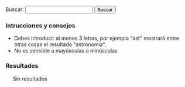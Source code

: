 {{header|1=Buscador}}

<form id="search">
Buscar: <input id="entry" type="text" value="" onkeyup="javascript:search();" /> <input id="button" type="button" value="Buscar" onclick="javascript:search();"/>
</form>

=== Intrucciones y consejos ===

* Debes introducir al menos 3 letras, por ejemplo "ast" mostrará entre otras cosas el resultado "astronomía".
* No es sensible a mayúsculas o minúsculas

=== Resultados ===

<div id="results" style="margin-left: 20px;">
Sin resultados
</div>

<script type="text/javascript">
    document.getElementById("entry").focus();
    
    //index start
    index = new Array();
    index[0] = new Array('Actividad', '.', 'actividad', new Array('AVBOT', 'Actividad', 'Array', 'BOTijo', 'CalHeatMap', 'CentralAuth', 'Commons', 'Date', 'Domain', 'DomainDateFormat', 'DomainTextFormat', 'Emijrp', 'Emijrpbot Emijrpbot', 'Entre', 'Estas', 'LL', 'La', 'Legend', 'Menos', 'Mpedia', 'Más', 'Name', 'No', 'Selector', 'Size', 'Solamente', 'Special', 'StartOnMonday', 'TitleFormat', 'WikiPapers', 'Wikibooks', 'Wikiindex', 'Wikinews', 'Wikipedia', 'Wiktionary'));
    index[1] = new Array('Alexandra Kollontai', 'diccionarios/biografico', 'kollontai-alexandra', new Array('Alexandra', 'Alexandra Kollontai', 'Fue', 'Kollontai', 'Moscú', 'Revolucionaria', 'Rusia', 'San Petersburgo', 'Unión Soviética'));
    index[2] = new Array('Alfredo Grimaldos', 'diccionarios/biografico', 'grimaldos-alfredo', new Array('Alfredo', 'Alfredo Grimaldos', 'CIA', 'Cabal', 'Carrero Blanco', 'Ciencias', 'Claves', 'Entre', 'Es', 'España', 'Esperanza Aguirre', 'Franco', 'Grimaldos', 'Historia', 'Información', 'La', 'La Iglesia', 'Madrid', 'OTAN', 'PP', 'Periodista', 'También', 'Transición', 'Universidad Complutense', 'Washington', 'Zaplana'));
    index[3] = new Array('Anotaciones', '.', 'anotaciones', new Array('AVBOT', 'Acabar', 'Activismo', 'Anotaciones', 'Análisis', 'Archivos Digitales', 'BiD', 'Bibliotecas', 'Con', 'Contributions', 'Creo', 'Cultura', 'Desde', 'Detalles', 'Digithum', 'Ecuador', 'Eemijrp', 'El', 'El País', 'Emijrp', 'Emijrp User', 'Emijrpbot', 'Empiezo', 'En', 'España', 'Fallece Michael', 'Find', 'Ftrunk', 'GRSLN', 'GitHub', 'Google Code', 'Google Knol', 'Grueso', 'Ha', 'Hart', 'Haría', 'Hay', 'He', 'ISS', 'Ideas', 'Internet', 'Internet Archive', 'Julian Assange', 'Las', 'LibreFind', 'Lista', 'Lo', 'LoA', 'Mangelrp', 'Mi', 'Mis', 'Mpedia', 'Más', 'Pablo Soto', 'Patricia Horrillo', 'Patrimonio Cultural', 'Por', 'Preservación', 'Proyecto Gutenberg', 'Publicado', 'Publican', 'Python', 'Público', 'Recuperando', 'Registrado', 'Research', 'Retomo Libre', 'Se', 'Si', 'Software', 'Special', 'StatMediaWiki', 'Stéphane', 'También', 'Tras', 'Un', 'Unos', 'User', 'Wiki', 'Wiki Loves Monuments', 'WikiIndex', 'WikiTeam', 'Wikidata', 'Wikipedia'));
    index[4] = new Array('Antonio Gramsci', 'diccionarios/biografico', 'gramsci-antonio', new Array('Ales', 'Antonio', 'Antonio Gramsci', 'Benito Mussolini', 'Escribió', 'Existe', 'Filósofo', 'Fue', 'Gramsci', 'Gran', 'Italia', 'Los', 'Partido Comunista Italiano', 'Roma'));
    index[5] = new Array('Aprender de todo', '.', 'aprender', new Array('Aprender', 'Aprender de todo', 'Artes', 'BS', 'Costumbres', 'CyXXEaUE Aprender', 'Deportes', 'DfulSElISA Aprender', 'GbqTtSG', 'HIO', 'HM Aprender', 'Hoyt', 'I-QU', 'Idiomas', 'KYWVLY', 'LQ Aprender', 'LhU Aprender', 'PIa', 'PVbjCPrHhGqN', 'Polonia', 'Recursos', 'SZ', 'Tyvx', 'UC', 'W-Bua', 'WI', 'XZ'));
    index[6] = new Array('Arte', '.', 'arte', new Array('Aprender', 'Arte', 'Barroco', 'Bibliografía', 'Castilla', 'Clasicismo', 'Corona', 'Cristiano', 'César', 'Edad Media', 'Egipto', 'El', 'En', 'Enlaces', 'Grecia', 'Gótico', 'Hadjinicolaou', 'Hasta', 'Historia', 'Ilustración', 'Isabelino', 'Listas', 'Maestros', 'Manierismo', 'Mesopotamia', 'Modernismo', 'Nicos', 'Orígenes', 'Persia', 'Períodos', 'Plateresco', 'Por', 'Prehistoria', 'Realismo', 'Renacimiento', 'Romano', 'Romanticismo', 'Románico', 'Todo', 'Vallejo', 'Vanguardias'));
    index[7] = new Array('Astronomía', '.', 'astronomia', new Array('Aquí', 'Astronomía', 'Así', 'AxEa', 'Bajo', 'Consulta', 'Cádiz', 'Cómo', 'Dado', 'Desde', 'Eclipse', 'Eclipses', 'Emisiones', 'En', 'España', 'Estación Espacial Internacional', 'Estas', 'File', 'GvMbUxqGuOc Sol', 'Ha', 'ISS', 'Iridium', 'Júpiter', 'KdPFRw', 'La', 'LoA', 'Los', 'Los Toruños', 'Marte', 'Mercurio', 'Miscelánea', 'Más', 'NIKON', 'Neptuno', 'Ngl', 'No', 'Para', 'Parque', 'Por', 'RY', 'Saturno', 'Sh', 'Sol', 'Solo', 'Tierra', 'Urano', 'Varios', 'Venus', 'Xll', 'YYWs Júpiter'));
    index[8] = new Array('Audio', '.', 'audio', new Array('Algunos', 'Archivos', 'Audio', 'Barrio Canino', 'BarrioCanino', 'Conferencias', 'Crónica', 'Cultura Libre', 'Long', 'Long Now Foundation', 'MaQxz-zKw Grupos', 'Makusi', 'Nodo', 'Podcasts', 'RRne', 'Recuperando Memoria', 'Rescate', 'Sueños', 'Traficantes', 'Xu'));
    index[9] = new Array('Barcelone et son parc', '.', 'barcelone-et-son-parc', new Array('ARCHIVES', 'Arcy', 'BARCELONE', 'Barcelona', 'Barcelone', 'Barcelone et son parc', 'Bibliografía', 'Bois', 'CHOMON', 'CNC', 'Chomón', 'Chomón Barcelona', 'Col', 'Colón', 'Cristóbal Colón', 'Créditos', 'DE', 'DQC-sPXdaU', 'DU', 'ET', 'El', 'En', 'Entre', 'Escena', 'Estatua', 'Existe', 'Explicación', 'FILM', 'Ficha', 'LES', 'La', 'Monumento', 'Obreros', 'PARC', 'Parc', 'Pathé', 'Pedestal', 'Procedència', 'Producció', 'Puerto', 'Realització', 'SEGUNDO', 'SON', 'Segundo', 'Su', 'Título', 'Wikipedia'));
    index[10] = new Array('Biblioteca', '.', 'biblioteca', new Array('Abajo', 'Ada', 'Adolfo', 'Akal', 'Alberti', 'Alberto', 'Alemania', 'Alfredo', 'Algunas', 'Allan', 'Am', 'América', 'América Latina', 'Anguita', 'Antología', 'Antonio', 'Aquí', 'Arbe', 'Archivo', 'Arretxe', 'Arthur', 'Arthur Conan', 'Arturo', 'Asociación Cultural Antón Makarenko', 'Atkins', 'Atrapasueños', 'Autoría', 'Baskerville', 'Behe', 'Beltr', 'Beltrán Roca', 'Biblioteca', 'Biblioteca Creando Pueblo', 'Biblioteca Feminista', 'Biblioteca Nacional', 'Bibliotecas', 'Bolchetvo', 'BookSources', 'Breve', 'Busc', 'Buscar', 'Buscón', 'Bécquer', 'Cabo', 'Cabo Trafalgar', 'Caja', 'Calder', 'Carl', 'Carl Sagan', 'Carlos', 'Carter', 'Catálogos', 'Cañamero', 'Che', 'Cheroquis', 'Chile', 'Ciencias Sociales', 'Cine', 'Clapham', 'Claves', 'Colau', 'Como', 'Compare', 'Comunista', 'Conan', 'Conexión', 'Congreso Nacional', 'Contrapoder', 'Conversaciones', 'Conversación', 'Corval', 'Corvalán', 'Coveney', 'Creacion', 'Cruz', 'Crónica', 'Cuando', 'Cuba José Martí', 'Curie', 'Cósmica', 'Darwin', 'Davies', 'Days', 'De', 'Derechos', 'Descartes', 'Desmond', 'Desnudo', 'Diego', 'Diego Cañamero Valle', 'Discourse', 'Don', 'Don Juan Tenorio', 'Doyle', 'Edgar', 'Edgar Allan', 'Editorial', 'Editoriales', 'Eduard', 'Eduardo', 'Educación Popular', 'Ejemplos', 'El', 'El Libro Verde', 'El Manifiesto Comunista', 'El Mono Desnudo', 'El Movimiento Libertario En La Transicion', 'El Solitario', 'El Sí De Las Niñas', 'El Universo', 'Elena', 'Elena Sánchez', 'En', 'Engels', 'Enlaces', 'Enrique', 'Enrique Pérez', 'Erich', 'Ernesto', 'Ernesto Che', 'Escritos', 'Esquivel', 'Esta', 'Estos', 'Estrella', 'Está', 'Etnografía', 'Fern', 'Fernández', 'Feynman', 'Fontova', 'Forrest', 'Frances', 'Francisco', 'Franz', 'Free Literature', 'Friedrich', 'Friedrich Engels', 'Fundamentos', 'Gaddafi', 'Galeano', 'Gamow', 'Gardner', 'George', 'Gim', 'Gonzalo', 'GoodReads', 'Gordillo', 'Gramsci', 'Gran', 'Graphics', 'Grimaldos', 'Guerra', 'Guevara', 'Gustavo', 'Gustavo Adolfo', 'Hawking', 'Hiperespacio', 'Historia', 'Honecker', 'II', 'II Guerra Mundial', 'III', 'III República', 'ISBN', 'Icaria', 'Iglesias', 'Iglesias Turrión', 'Ilich', 'Ilyich', 'Importar', 'Instituto Cubano', 'Inteligente', 'Intxaurrondo', 'Ion', 'Iosif', 'Iosif Samuilovich', 'Jaime', 'Jaime Giménez', 'Jaleo', 'James', 'Jastrow', 'Joaqu', 'Joaquín Recio', 'John', 'Jos', 'José', 'José Manuel', 'Juan', 'Juan Manuel Sánchez Gordillo', 'Julio', 'Ka', 'Kafka', 'Kaku', 'Karl', 'Karl Marx', 'Klinamen', 'La', 'La Caja Negra De Darwin', 'La Caída', 'La Conexión Cósmica', 'La Creacion', 'La Estrella', 'La Lucha Obrera En El Cine', 'La Pirenaica', 'La República', 'LaMalatesta', 'Las', 'Las Maestras', 'Latina', 'Laura', 'Leandro', 'Lenin', 'Libertario', 'Libro', 'Libros Socialismo Actual', 'Los', 'Los Cheroquis', 'Los Trabajadores En La Gran Pantalla', 'Lucha', 'Luis', 'Machiavelli', 'Madariaga', 'Madrid', 'Maestras', 'Manifiesto', 'Manuel', 'Maquiavelo', 'Margot', 'Margot Honecker', 'Marie', 'Marie Curie', 'Mart', 'Martin', 'Martínez', 'Marx', 'Marxista', 'Marxists Internet Archive', 'Matemática', 'Me', 'Metamorphosis', 'Method', 'Micelánea', 'Micelánea Matemática', 'Michael', 'Michael Hart', 'Michio', 'Miguel', 'Miguel Ángel', 'Mono', 'Morat', 'Moratín', 'Morris', 'Movimiento', 'Muammar', 'Mundial', 'Murrell', 'Mármol', 'Nega', 'Negra', 'Ni', 'Niccol', 'Niccolò', 'Nigel', 'Niñas', 'No', 'Novosti', 'Obrera', 'Pablo', 'Pablo Iglesias', 'Pantalla', 'París', 'Patente', 'Pathfinder Press', 'Paul', 'Paul Charles William', 'Pensamiento', 'Peter', 'Pirenaica', 'Poe', 'Progreso', 'Project Gutenberg', 'Pueblo Trabajador Andaluz', 'Pueblos Unidos', 'Punset', 'Puntos', 'Páginas', 'Pérez-Reverte', 'Que', 'Quevedo', 'RDA', 'Rafael', 'Recio', 'Reed', 'Regimiento', 'Regimiento Taman', 'Ren', 'René', 'República', 'Respuesta', 'Reverte', 'Richard', 'Rimas', 'Robert', 'Roca', 'Romero', 'Ron', 'Rosario', 'SCUM', 'Sagan', 'Samuilovich', 'Shakespeare', 'Shklovsky', 'Shook', 'Sindicalismo', 'Software', 'Sol', 'Solanas', 'Solidaridad Obrera', 'Solitario', 'Special', 'Sr', 'Stallman', 'Stephen', 'Struggle', 'Superfuerza', 'Sánchez', 'Sánchez Ron', 'Sí', 'TUFFnew', 'Tabla', 'Taman', 'Teatro', 'Templando', 'Ten', 'Ten Days', 'Tenorio', 'The', 'The Metamorphosis', 'The Online Books Page', 'Trabajadores', 'Trafalgar', 'Traficantes', 'Transicion', 'Trefil', 'Turri', 'Txalaparta', 'Título', 'Un', 'Una', 'Universo', 'Valerie', 'Valle', 'Various', 'Verde', 'Vida', 'Vida Inteligente En El Universo', 'Virginia', 'Vladimir', 'Vladimir Ilich Lenin', 'Vladimir Ilyich', 'Watson', 'Wilhelmi', 'William', 'Woolf', 'World', 'Zorrilla'));
    index[11] = new Array('Biblioteca Nacional de España', '.', 'bne', new Array('AA', 'Afganistán', 'Alemania', 'Alexandr', 'Aun', 'BAblica', 'BNE', 'Biblioteca Nacional', 'Biblioteca Nacional de España', 'Comprobado', 'Conversaciones', 'Corvalán', 'Democr', 'Dumnova', 'Ediciones', 'Editorial Fundamentos', 'El', 'El Blog', 'Enlaces', 'España', 'Historia', 'ICAL', 'Instituto', 'Intercambio Cultural Colombo', 'Kabul', 'La', 'La Biblioteca Nacional', 'Libros', 'Luis', 'Margot Honecker', 'Nadra', 'Novosti', 'Portal', 'Projanov', 'RDA', 'Rep', 'Rodolfo', 'Socialismo', 'Soviético', 'VV', 'Yenia'));
    index[12] = new Array('Camino de Santiago', '.', 'camino-de-santiago', new Array('AIg', 'Al', 'Algunas', 'Ana Ruiz', 'Bien', 'Búsqueda', 'Camino', 'Camino Primitivo', 'Camino de Santiago', 'Compostela', 'Consejos', 'El', 'Enlaces', 'Eroski', 'Es', 'España', 'Existen', 'Flickr', 'Google', 'Guía', 'Guías', 'Internet', 'La', 'La Plata', 'Llevar', 'Los', 'Madrid', 'Me', 'Más', 'Parten', 'Plata', 'Preparación', 'Realmente', 'Santiago', 'Sarria', 'Tablas', 'Un', 'Via', 'Vía'));
    index[13] = new Array('Chile', 'diccionarios/geografico', 'chile', new Array('Berlín', 'Bibliografía', 'Bild', 'Chile', 'Cine', 'Corvalán', 'Cronología', 'Documentales', 'Hemeroteca', 'Luis', 'Por', 'Tres', 'Verlag Ziet'));
    index[14] = new Array('Cine', 'cine', 'cine', new Array('AA', 'ADa', 'ADcula', 'ADculas', 'ADn', 'AF', 'AVtAvU La Guerra Civil', 'Abandonmoviez', 'Absorbido', 'Achtung', 'Adolfo Garijo', 'Aelita', 'Afganistán', 'Afín', 'Agenda', 'Agustín', 'Akal', 'Akira', 'Aktiengesellschaft', 'Al', 'Alain', 'Alan', 'Alas', 'Alatriste', 'Aldo', 'Alejandro', 'Aleksandr Nevski', 'Alemania', 'Alex', 'Alfonso', 'Alfred', 'Alguien', 'Algunas', 'Algunos', 'Alicia', 'Almería--', 'Amadeus', 'Amanecer', 'Ambientadas', 'Amelie', 'Amenábar', 'Amiel', 'Amnistía', 'Amén', 'Anarquismo', 'Anarquista', 'Andréi Rubliov', 'Andréi Tarkovski', 'Andrés Linares', 'Andy', 'Anexo', 'Animatrix', 'Anna Sullivan', 'Anthony', 'Anti-war', 'Antonio', 'Apocalypse Now', 'Apuntes', 'Aragón', 'Aranoa', 'Arcadia', 'Argel', 'Argelia', 'Argo', 'Argonautas', 'Arkadin Ediciones', 'Armand', 'Armand Guerra', 'Aronofsky', 'Arte', 'Arthur', 'Artículo', 'Asaltar', 'Asesinato', 'Atiq', 'Atrapado', 'Aurora', 'Avatar', 'Aveu', 'Aw Cine', 'BA', 'BB', 'BC', 'BD', 'BE', 'BEJ', 'BWqs', 'Bailando', 'Balzac', 'Bandits', 'Barcelona', 'BarrioCaninoVol', 'Barrios', 'Barry', 'Base', 'Basilio', 'Beatty', 'Bechdel', 'Belén', 'Benigni', 'Benito', 'Bergman', 'Berlin', 'Bernardo Bertolucci', 'Bibliografía', 'Bielorrusia', 'Bienvenidos', 'Bigelow', 'Billy', 'Bitelchús', 'BlPYi', 'Black Hawk', 'Blomkamp', 'Bloody Sunday', 'BnT', 'Bobby', 'Boinas', 'Bolivia', 'Bollaín', 'Bollero Real', 'Borscht Western', 'Bourne', 'Braveheart', 'Brian', 'Broad Bellflower', 'Brooks', 'Bruno', 'Bryan', 'Bulaji', 'Bulgaria', 'Bulworth', 'Burke', 'Burton', 'Buñuel', 'Bwana', 'Bx', 'Bélico', 'Búsquedas', 'CINE-A-LA-INTEMPERIE', 'CL', 'CNT-FAI', 'CNje', 'Cabeza', 'Cacitel', 'Cadena', 'Cameron', 'Campanilla', 'Campánula', 'Canal', 'Canh', 'Caparrós Lera', 'Capitanes', 'Captain Corelli', 'Capuchinos', 'Carla', 'Carn', 'Carne', 'Carpenter', 'Carruth', 'Cassavetes', 'Castaway', 'Catalunya', 'Catarata', 'Categor', 'Category', 'Categoría', 'Cecilia Bartolomé', 'Central', 'Chaplin', 'Charles', 'Che', 'Checoslovaquia', 'Chile', 'Chile Films', 'Choe', 'Chom', 'Chomski', 'Chomón', 'Chris', 'Ciencia', 'Cine', 'Cine Alternativo', 'Cine Chile', 'Cine Chileno', 'Cine Documental', 'Cine Gorki', 'Cine Máximo Gorki', 'Cine-Ojo', 'CineSocialPoliticoYRevolucionarioParaCompartir Cine', 'CineYGuerraCivilEspaola', 'Cineclubs', 'Cinema', 'Cinema Alternatiu', 'Cinema Marginal', 'Cinema Third Cinema', 'Cinematogr', 'Cinematograf', 'Cinematografía', 'CinetecaVirtual Chilena', 'Ciudad', 'Claire', 'Clase', 'Claude Berri', 'Cloak', 'Clouds', 'Col', 'Colectivo', 'Colectivo Cine', 'Colectivodecine', 'Colin', 'Coline', 'Columbus', 'Comandante', 'Comedia', 'Comité', 'Como Dios', 'Compañero Presidente', 'Comunicación', 'Concierto', 'Conflicto', 'Constantin', 'Constantin Costa', 'Contact', 'Contestatario', 'Cooperativa', 'Cooperativa Obrera Cinematográfica', 'Coppola', 'Corea', 'Corto', 'Cortázar', 'Costa-Gavras', 'Courtroom', 'Cq', 'Craig', 'Cristian', 'Cristo', 'Cronica', 'Crussels', 'Cuando', 'Cuarón', 'Cuba', 'Cubano', 'Cube', 'Curt', 'Curtis', 'DEFA', 'DEFA Film Library', 'DEadZ-d', 'DO', 'DZ', 'Dagger', 'Dai', 'Daldry', 'Dalton', 'Daniel', 'Darabont', 'Darren', 'David', 'Day', 'De', 'De Francisco', 'De Sica', 'DedNY', 'Denis', 'Dersu Uzala', 'Desaparecido', 'Desde', 'Deutsche', 'Deutsche Film', 'Diamante', 'Diario', 'Diarios', 'Diccionario', 'Dios', 'Distrito', 'Documentales', 'Documentos', 'Dok', 'Don', 'Doug', 'Douglas', 'Dragon Fly', 'Drama', 'Dziga', 'Dziga Vertov', 'Días', 'Díaz Yanes', 'EDMSQ', 'EOavcqE', 'East', 'East German', 'Eastern', 'Ed', 'Edel', 'Edward', 'Edén', 'Eisenstein', 'Ejército Rojo', 'Ekxbmc', 'El', 'El Cine', 'El Padrino', 'El Santo Oficio', 'Elem', 'Elio', 'Eliseo', 'Em', 'Emilio', 'Emmerich', 'En', 'Enemigo', 'Enemigo Público', 'Enrique', 'Entre', 'Entrevista-Griselda', 'Ephron', 'Era', 'Eric', 'Erin Brockovich', 'Ernst', 'Escape', 'Escena', 'Espanya', 'Espartaco', 'España', 'Espectáculo', 'Estado', 'Estado Plurinacional', 'Estadísticas', 'Estampas', 'Estas', 'Este', 'Estevez', 'Estos', 'Estudio Central', 'Estudios', 'Están', 'Europa', 'Everybody Go Home', 'FAI', 'FAjd', 'FD', 'Facción', 'Farrokhzad', 'Federació Catalana', 'Federico Fellini', 'Fellini', 'Feminismo', 'Feminista', 'Fernando', 'Fernando Solanas', 'Fernán Gómez', 'Fernández López', 'Ferrante', 'Fesser', 'Festival', 'Festival Havana Film Festival', 'Festival Internacional', 'Festival Moscow International Film Festival', 'Festival Pyongyang International Film Festival', 'Festival Sahara International Film Festival', 'Festival Vietnam Film Festival', 'FestivalCineAnarquistaEnBurgos', 'Festivales', 'FiSahara', 'Fidel', 'File', 'Filemón', 'Filipinas', 'Film', 'Film-Aktiengesellschaft', 'FilmAffinity', 'Filmoteca', 'Filmotecas', 'Films', 'Films Popular', 'Fincher', 'Flaherty', 'Flecha', 'Fleder', 'Ford', 'Ford Coppola', 'Forman', 'Forrest Gump', 'Fort Apache', 'Forugh', 'Francia', 'Francis', 'Francis Ford', 'Frank', 'François', 'Frears', 'French', 'From', 'Fue', 'Fuego Rojo Producciones', 'Fuerte Apache', 'Fugitivos', 'Furia', 'Fábrica', 'GAL', 'GVIzlrb', 'GYyDsJKSpYc', 'GZ', 'Gabriel Veyre', 'Gaghan', 'Garcia', 'García Espinosa', 'Gary', 'Gaviria', 'Gavras', 'General', 'George', 'Gerardo', 'German', 'Germinal', 'Getino', 'Ghost', 'Gibson', 'Gijón', 'Gilliam', 'Gillo', 'Gillo Pontecorvo', 'Girl', 'Glauber', 'Glory', 'Godard', 'Godzilla', 'González López', 'González-Fierro', 'Goodbye Lenin', 'Gorki', 'Gorky', 'Gorky Film Studio', 'Goskinó', 'Gran Oso', 'Greengrass', 'Grupo', 'Grupo Cine Liberación', 'Grupo Dziga Vertov', 'GuVoW', 'Guantanamera', 'Guerra', 'Guerra Civil', 'Guerra Civil Española', 'Gustavo', 'Gutierrez', 'Gutiérrez Alea', 'Géneros', 'HM', 'HZQC', 'Ha Noi', 'Hablemos', 'Hacia', 'Hacia-Un-Tercer-Cine-Octavio-Getino-y-Pino-Solanas Hacia', 'Haciendo', 'Hackers', 'Hanoi', 'Hans', 'Harold', 'Havana', 'Hay', 'Helena Lumbreras', 'Helvécio', 'Herman', 'Herrero', 'Hey-Jun', 'Hierro', 'Hijos', 'Hildegart', 'Hiroshima', 'Hirschbiegel', 'His Day', 'Historical', 'Histórico', 'Hitchcock', 'Holcomb', 'Hollywood', 'Hombre', 'Hornets', 'Hotel Rwanda', 'Howard', 'Hoy', 'Humberto', 'Huracán Carter', 'I-H', 'ICAIC', 'II', 'II Resistance', 'III', 'IMDB', 'ISKRA Radio', 'Iain', 'Iciar Bollain', 'Icíar', 'Iglesias Turrión', 'IiFestivalDeCineAnarquistaDeBarcelona', 'Ik Kyu', 'Imanol', 'In', 'In-hak', 'Incendies', 'Independence Day', 'Industria', 'Industria Cinematográfica', 'Industria Cinematográficos', 'Indígena', 'Infancia', 'Instituto', 'Instituto Cubano', 'Internacional', 'International', 'Internet Movie Data', 'Invictus', 'IqD', 'Ir', 'Irán', 'Israel', 'Italia', 'Italy', 'Iván', 'JFK', 'James', 'Jang', 'Jasón', 'Javier', 'Javier Corcuera', 'JbUsY Los', 'Jean-Luc', 'Jean-Paul', 'Jean-Pierre', 'Jerry', 'Jeunet', 'Jewison', 'Jim', 'Joe', 'Joe Cola', 'John', 'John Waters', 'Johnny', 'Johnston', 'Jon', 'Jones', 'Jorge', 'Jorge Sanjinés', 'Joris Ivens', 'Josefina Molina', 'Josep Maria', 'Joseph', 'José Antonio', 'José Luis', 'José Manuel', 'Js', 'Juan Carlos', 'Juan José', 'Juan Payán', 'Julio', 'Jumanji', 'Jurassic World', 'Juventud', 'K-', 'KP', 'KU', 'Kapo', 'Karlovy Vary', 'Kassovitz', 'Kathryn', 'Ken', 'Kevin', 'KhSQ', 'Kill Bill', 'King', 'Kino-Glaz', 'Kk', 'Klimov', 'Korea', 'Korean', 'Korean Film Studio', 'Kotcheff', 'Kt', 'Kubrick', 'Kuleshov', 'Kurosawa', 'Kyun', 'LATJI', 'LCnW-lM', 'La', 'La Batalla', 'La Chinoise', 'La Habana', 'La Marxa', 'La Patagonia', 'La Tuerka', 'LaCasaIncendiadaFestivalCineAnarquistaMad', 'Ladrón', 'Lana', 'Las', 'Las Brigadas Internacionales', 'Las Hurdes', 'Last Days', 'Latinoamericano Ecu', 'Laya Films', 'Le Chanois', 'Lecciones', 'Lee', 'Legal', 'Legión', 'Leigh', 'Leipzig', 'Leipzig Dok Leipzig', 'Lenfilm', 'Lenin', 'Leningrado', 'Leterrier', 'Lev', 'León', 'Liberaci', 'Libertad', 'Libia', 'Library', 'Libros', 'Life', 'Liman', 'Lincoln', 'Linterna', 'Lionhearts', 'List', 'Listas', 'Lists', 'Littin', 'Llorenç Soler', 'Lloviendo', 'Lo', 'Loach', 'Loca', 'Looking', 'Los', 'Louis', 'Louise', 'Lubitsch', 'Luchino', 'Luchino Visconti', 'Lucino Visconti', 'Luis', 'Lumet', 'Lumumba', 'Lydia', 'Lynch', 'MRHScsMLqSE', 'MU Can Serra', 'MYEYNc', 'MZN', 'Macdonald', 'Macías', 'Madrid', 'Magica', 'Magí', 'Malcolm', 'Mandolin', 'Manifiesto', 'Manifiestos', 'Mantilla', 'Maquiavelo', 'Mar', 'Maravillas', 'Marc', 'Mariano Lisa', 'Mario', 'Mark', 'Mart', 'Marte', 'Martin', 'Martyn', 'Martínez Muñoz', 'María', 'María Eulalia', 'Masacre', 'Mateo', 'Mathieu', 'Matrix', 'Matrix Reloaded', 'Matrix Revolutions', 'Mayo', 'Meirelles', 'Mejor', 'Mel', 'Memorias', 'Men In Black', 'Mentiras', 'Meras', 'Mezhrabpomfilm', 'Mi', 'Michelangelo Antonioni', 'Mignoni', 'Miguel', 'Mike', 'Mikhail', 'Milos', 'Minority Report', 'Miró', 'Mis', 'MmxB', 'Moebius', 'Momentos', 'Monicelli', 'Moreno', 'Mortadelo', 'Moscow', 'Moscú', 'Mosfilm', 'Mosquera', 'Mostra', 'Mungiu', 'Mussolini', 'Más', 'Máximo Gorki', 'México', 'Múnich', 'NIWhiSjc', 'Nacho', 'Nacido', 'Nadie', 'Nagisa', 'Nanuk', 'Naples', 'Natali', 'Naúfrago', 'Negocios', 'Neill', 'Neorrealismo', 'Neretva', 'Nest', 'Network', 'Nfyx-', 'NgzEBojfxL', 'Nick', 'Night', 'Nightingale', 'Nikolai Ekk', 'No', 'Nora', 'Norman', 'Norte', 'North', 'North Korean', 'Noticiari Laya Films', 'Novo Cinema Novo', 'Now', 'Nuestro', 'Nuevo', 'Nuevo Cine Latinoamericano', 'Nunca', 'Núm', 'OTpA Hasta', 'Octavio', 'Octavio Getino', 'Octubre', 'Oeste', 'Oliveira', 'Oliver', 'Operación Ogro', 'Oro', 'Orígenes', 'Oshima', 'Ostern', 'Ostern Ostern', 'Otras', 'Otros', 'Outcry', 'Oviedo', 'PCE', 'PLuZmvBBQhAiE', 'PS', 'PSUC', 'Pablo', 'Pakula', 'Palestina', 'Palmira', 'Pan', 'Para', 'Parajitos', 'Parque Jurásico', 'Parte', 'Partisan', 'Partisano', 'Pasaremos', 'Pasolini', 'Passolini', 'Patino', 'Patronenh', 'Pau', 'Paul', 'País', 'Pedro', 'Pel', 'Películas', 'Pena', 'Penn', 'Pentágono', 'Pero', 'Perón', 'Peter', 'Petri', 'Petrogrado', 'Phil Alden', 'Pi', 'Pier Paolo Pasolini', 'Pilar Miró', 'Piratas', 'Planes Pedreño', 'PlanetaCine', 'Platoon', 'Pobre', 'Pobreza', 'Polanski', 'Political', 'Pollack', 'Polonia', 'Política', 'Político', 'Pontecorvo', 'Popular Film', 'Por', 'Porto', 'Potemkin', 'Pozo Fajarnés', 'Primer', 'Primeros', 'Princesas', 'Prize', 'Produjo', 'Progressive Film Club', 'Protazanov', 'Proyas', 'Psicosis', 'Publicaciones', 'Puche', 'Puerta', 'Pyongyang', 'Pánico', 'Pérez Romero', 'QIauufg', 'QiR', 'Quaderns', 'Quebracho', 'Queimada', 'Quentin', 'Quinqui', 'RAI', 'RDA', 'REvista', 'RH', 'Radio', 'Radio Favela', 'Rahimi', 'Raimon', 'Raizman', 'Rambo', 'Ramis', 'Ratton', 'Ray', 'Raymundo Gleyzer', 'RebeldeMule', 'Recipients', 'Recomendaciones', 'Red', 'Red Western', 'Regreso', 'Reina', 'Repasar', 'Reportaje', 'República', 'República Bolivariana', 'República Democrática Alemana', 'República Española', 'República Federal Socialista', 'República Federativa Socialista', 'República Popular', 'República Popular China', 'República Popular Democrática', 'República Socialista', 'República Árabe Saharaui Democrática', 'Resistance', 'Resistencia', 'Resnais', 'Revistas', 'Revolucion Mexicana', 'Revolución', 'Revolución Cubana', 'Rey Salomón', 'Richard', 'Ridley', 'Ripstein', 'Robbins', 'Robert', 'Roberto', 'Roberto Rossellini', 'Robinson', 'Rocha', 'Rod', 'Roland', 'Roma', 'Roman', 'Romance', 'Rome', 'Romm', 'Ron', 'Rosa Luxemburg', 'Rosi', 'Rossellini', 'Rothemund', 'Rovere', 'Rumanía', 'Rupert', 'Rusia', 'Rx', 'Ryan', 'Río Bravo', 'SE', 'SIE', 'SIE Films', 'Sahara', 'Salvador Allende', 'Salvador Puig Antich', 'Salvar', 'Sam', 'San Jorge', 'Sanjinés', 'Santiago', 'Santos', 'Sau Olite', 'Schenkman', 'Schindler', 'Scorsese', 'Scott', 'Se', 'Sección', 'Secretary', 'Secretos', 'Section', 'Segunda Guerra', 'Segunda Guerra Mundial', 'Segundo', 'Senderos', 'Sergei', 'Sergei Eisenstein', 'Serguéi Eisenstein', 'Series', 'Serrano', 'Serreau', 'SevZapKino', 'Seven', 'Señales', 'Shadyac', 'Shainberg', 'Shane', 'Sharknado', 'Sheridan', 'Shyamalan', 'Siberia', 'Sica', 'Sidney', 'Siegel', 'Sijie', 'Silicon Valley', 'Silvio', 'Simon', 'Sindicalismo', 'Sindicato', 'Sindicato General', 'Sindicatos', 'Singer', 'Siria', 'Sitios', 'Slumdog Millionaire', 'Sobre Vietnam', 'Social', 'Sociedad Cooperativa Central', 'Soderbergh', 'Softley', 'Sol', 'Solanas', 'Solaris', 'Solas', 'Soldini', 'Solás', 'Sonnenfeld', 'Soon Jo', 'Sophie Scholl', 'Sovetskii Film', 'Soviet', 'Soy Cuba', 'Soyuzmultfilm', 'Spartacus Films', 'Spielberg', 'Spike', 'Stalin', 'Stalingrado', 'Stanley', 'State', 'Steel', 'Stephen', 'Steven', 'Stigmata', 'Stone', 'Studio', 'Studios', 'Sturges', 'Su', 'Subiela', 'Super Mario Bros', 'Sus', 'Sydney', 'Syriana', 'Sáhara', 'Sáhara Occidental', 'Sócrates', 'TQ', 'TV', 'Tabío', 'También', 'Tarantino', 'Tarzán', 'Taxi', 'TcsdI', 'Te', 'Ted', 'Template', 'Tercer', 'Terminator', 'Terrible', 'Territorio', 'Terry', 'Tesis', 'Test', 'The Abandoned', 'The Bridge', 'The Deadly Mission', 'The Dirty Dozen', 'The Fall', 'The Fallen', 'The Fascist', 'The Floating Lives', 'The Four Days', 'The Hunchback', 'The Man From Earth', 'The Widowmaker', 'Thelma', 'Third', 'Tienes', 'Tierra', 'Tim', 'Tino Calabuig', 'Titanes', 'Titanic', 'Todo', 'Todos', 'Tom', 'Tomás', 'Tomás Gutiérrez Alea', 'Tony', 'Traición', 'Trevorrow', 'Truffaut', 'Truman', 'Trumbo', 'Tío Tom', 'UGT', 'ULA', 'UMc El', 'UP Chile', 'URSS', 'USSR', 'Uli', 'Umberto Barbaro', 'Un', 'Una', 'Unidad Popular', 'United', 'Universidad', 'Unión Soviética', 'Uno', 'Uribe', 'VV', 'VZncJ-OgXZI El Born', 'Veljko', 'Venezuela', 'Ventura Pons', 'Verhoeven', 'Vertov', 'Viaje', 'Vidor', 'Viena', 'Viernes', 'Vietnam', 'Vietnamese', 'Vigalondo', 'Villeneuve', 'Vilsmaier', 'Vincenzo', 'Violeta', 'Viridiana', 'Virus', 'Visconti', 'Vitoria', 'Vittorio', 'Vittorio De Sica', 'Viva Zapata', 'Vivir', 'Volumen', 'Véase', 'Víctor', 'WWQ', 'Wa', 'Wachowski', 'Wainwright', 'War', 'Warren', 'WbkmFn', 'Web', 'Weingartner', 'Weir', 'Wells', 'Western', 'Western Zapata Western', 'Wikipedia', 'World', 'World Trade Center', 'World War', 'WuPjt', 'XFs', 'XI', 'Ya', 'Yakov', 'YdKU', 'Yo', 'YouTube', 'YucWiRJi', 'Yugoslavia', 'Yuli', 'ZIurkLo', 'ZY', 'Zambrano', 'Zapata', 'Zapata Western', 'Zemeckis', 'ZfKgiJIK', 'Zi', 'Zucker', 'Zulu', 'Zwick', 'Álvarez', 'Épico'));
    index[15] = new Array('Cine de la RDA', 'cine', 'cine-rda', new Array('Andrew Thorndike', 'Arthur Pohl', 'Bernhard Stephan', 'Bibliografía', 'Carl Balhaus', 'Cinco', 'Cine', 'Cine de la RDA', 'Cinema', 'DEFA Film Library', 'Directores', 'East', 'East German Cinema Blog', 'Egon', 'Emijrp', 'Enlaces', 'Erich Engel', 'Erwin Stranka', 'Esta', 'Frank Beyer', 'GESICHTER', 'Gerhard Klein', 'Germany', 'Germany User', 'Gottfried Kolditz', 'Gunter Friedrich', 'Gunther Scholz', 'Gustav', 'Hans Heinrich', 'Lissy', 'OST', 'Patronenh', 'Películas', 'RDA', 'Reisch', 'República Democrática Alemana', 'TV', 'Un', 'User', 'Wangenheim', 'Wikidata'));
    index[16] = new Array('Cine mudo en España', 'cine', 'cine-mudo-espana', new Array('Alexandre Promio', 'Alfonso', 'Arrivée', 'Artillerie', 'Añadir', 'Año', 'Baile', 'Barcelona', 'Bello Cuevas', 'Bibliografía', 'Cambio', 'Carga', 'Catalogue Lumi', 'Ciclistas', 'Cine', 'Cine mudo en España', 'Cuando', 'Cyclistes', 'Danse', 'Descarga', 'Desfile', 'Dirección', 'Distribución', 'Distribution', 'Duración', 'Déchargement', 'Défilé', 'El', 'España', 'Ficción', 'FilmAffinity', 'Francis Doublier', 'Garde', 'Hallebardiers', 'IMDb', 'José Antonio', 'Lanciers', 'Llegada', 'Maniobras', 'Mas', 'OR', 'Palacio Real', 'PhHc', 'Reine', 'TVkF-', 'Título', 'UeJ', 'Vicálvaro', 'Wikidata', 'XIII', 'YouTube'));
    index[17] = new Array('Clara Zetkin', 'diccionarios/biografico', 'zetkin-clara', new Array('Clara', 'Clara Zetkin', 'Imperio', 'Luchadora', 'Moscú', 'Política', 'Unión Soviética', 'Zetkin'));
    index[18] = new Array('Cocina', '.', 'cocina', new Array('Algunas', 'Cocina', 'Coliflor', 'Cuando', 'Hervir', 'Machacarla', 'Tirar', 'Trocear'));
    index[19] = new Array('Comunismo', '.', 'comunismo', new Array('Análisis', 'Artículos', 'Barcelona', 'Bibliografía', 'Bogdanov', 'Capítulo', 'Castro Ruz', 'Charles Fourier', 'Cine', 'Communpedia', 'Compendios', 'Comunidad', 'Comunismo', 'Curso', 'DEFA Film Library', 'DPRK Music', 'DPRK Music Fan', 'DPRKconcert', 'EcuRed', 'Editorial Ciencia Nueva', 'Editorial Marxista', 'El', 'El Estado', 'Engels', 'Enlaces', 'Es', 'Estos', 'Falansterios', 'Fidel', 'Foro Comunista', 'Francia', 'II', 'II Declaraciones', 'III', 'IV', 'Icarianos', 'Inglaterra', 'Intentar', 'Introducción', 'La', 'La Habana', 'Las', 'Lenin', 'Libros', 'Lince', 'Los', 'Madrid', 'Manifiesto', 'Marx', 'Marxists Internet Archive', 'Música', 'Nq', 'Orquesta', 'Otros', 'Owenismo', 'Partido Comunista', 'Primera', 'Proporciono', 'Pueblo Soviético', 'RDA', 'Revolución', 'Robert Owen', 'Roja La Orquesta Roja', 'Saint-Simon', 'Sansimonismo', 'Segunda', 'Socialismo', 'Sociedad', 'Tercera', 'Traduciendo', 'Transición', 'UCFPK', 'UCLSxFv', 'UqmJKUHWX', 'WmZKkTvQ', 'Étienne Cabet'));
    index[20] = new Array('Contacto', '.', 'contacto', new Array('Contacto', 'File', 'Puedes'));
    index[21] = new Array('Cuba', 'diccionarios/geografico', 'cuba', new Array('Abelardo Moreno', 'Algunos', 'Allende', 'América', 'Asamblea', 'Augusto Olivares', 'BLoIwfSV', 'Batista', 'Bibliografía', 'Blogs', 'Brigada Antonio Maceo', 'Campaign Cuban Literacy Campaign', 'Caribe', 'Carolina Silvestre', 'Cg', 'Charles Chaplin', 'Chile', 'Comandante', 'Compartiendo', 'Cuba', 'Cubadebate', 'Cuban', 'Cubanos', 'Daniel Desaloms', 'Después', 'Documental', 'Documentales', 'DqEw', 'El', 'El Diálogo', 'Enciclopedia Cubana', 'Estado', 'Estados Unidos', 'Este', 'Estos', 'Existe', 'Eyi', 'Felipe Pérez Roque', 'Fidel', 'Fidel Castro', 'Filmado', 'GWNMcU Bloqueo', 'Gitana', 'Granma', 'Hemeroteca', 'HgcVQm', 'Histórico', 'Isla Desconocida', 'Jesús Díaz', 'Juan Triana', 'Juventud Rebelde', 'KpuIu', 'La', 'Letra', 'LibreRed', 'List', 'Literacy', 'Los', 'Narra', 'NofbI Hechos', 'Octavio Cortázar', 'Oliver Stone', 'Otros', 'PY El', 'París', 'Poder Popular Ricardo Alarcón', 'Por', 'Primera', 'Quesada', 'República', 'Revolución', 'Revolución Cubana', 'Salvador Allende', 'Se', 'Songo La Maya', 'Soy', 'Stone', 'También', 'Tasa', 'Tiempos', 'Wikipedia', 'XX', 'Álvaro Covacevich'));
    index[22] = new Array('Documentales', 'cine', 'documentales', new Array('AFK', 'AKA', 'AM', 'AR', 'AVI', 'Abad', 'Abrisqueta', 'Acres', 'Adelardo', 'Adelardo Fernández Arias', 'Además', 'Adrián', 'Adrián Porchet', 'Aguiluchos', 'Aimé', 'Aitor', 'Aitor Arregi', 'Aix-les-Bains', 'Alabarderos', 'Alas', 'Alastair', 'Alastair Fothergill', 'Albert', 'Alemania', 'Alex', 'Alexandre', 'Alexandre Promio', 'Alfonso', 'Alfonso Arteseros', 'Alice', 'Alice Guy', 'Alicia', 'Alicia Alted', 'Alix', 'Almela', 'Alphonse', 'Alted', 'Amarás', 'Amnistía', 'América', 'Ana', 'Ana Martínez', 'Anatomía', 'Andalucía', 'Andreas', 'Andreas Pichler', 'Andrei Tarkovsky', 'Andrew', 'Andrew Starke', 'Andrzej', 'Andrzej Celinski', 'André', 'André Barro', 'Andrés', 'Andrés Linares', 'Ann', 'Ann Druyan', 'Annabelle Serpentine Dance', 'Antonio', 'Antonio Bermejo Canua', 'Antonio Román', 'Apocalipsis', 'Aprenda', 'Aragoneses', 'Aragón', 'Argentina', 'Arias', 'Aris', 'Aris Chatzistefanou', 'Armengou', 'Armenia', 'Arregi', 'Artavazd', 'Artavazd Pelechian', 'Arteseros', 'Artigas', 'Asesinato', 'Asociación', 'Asturias', 'Atado', 'August-Br', 'Auguste', 'Auguste Lumi', 'Augustin', 'Aurélio', 'Aventura', 'Avidemux', 'Avila', 'Ayuda', 'Año', 'BCHD', 'BI La', 'BLoIwfSV', 'BN', 'BR', 'BXi', 'Baglivo', 'Baignade', 'Balmoral', 'Balseros', 'Bananeras', 'Banner', 'Barbet', 'Barbet Schroeder', 'Barcelona', 'Barcelone', 'Barque', 'Barro', 'Bartley', 'Bartolomé', 'Bataille', 'BbDWRXd', 'Belis', 'Berdugo', 'Bergman', 'Berlin', 'Berlín', 'Bernal', 'Bernard', 'Bernard Vaillot', 'Between', 'Beut', 'Bibliografía', 'Bigas', 'Bigas Luna', 'Bill', 'Bill Pope', 'Birt', 'Birt Acres', 'Blackfriars Bridge', 'Blacksmith Scene', 'Blanco', 'Bloqueo', 'Bmr', 'Bocal', 'Bombardeos', 'Borowczyk', 'Bosch', 'Bosse', 'Bosse Lindquist', 'Brasil', 'Bravo', 'Briain', 'Brydekamp', 'Buenos Aires', 'Burgos', 'Buñuel', 'CA', 'CIA', 'CINE', 'CL', 'CNT', 'CO', 'CU', 'Cabrera', 'Cambio', 'Camilo', 'Campo', 'Campos Salles', 'Canadá', 'Capella', 'Capitalismo', 'Carl', 'Carl Sagan', 'Carles', 'Carles Bosch', 'Carlos', 'Carlos García', 'Carmen', 'Carmen Luz Parot', 'Carmencita', 'Castro', 'Cataluña', 'Catástrofes', 'Causa', 'Cecilia', 'Cecilia Bartolomé', 'Celinski', 'Cervera', 'CfSjmcqjoe', 'Champs-Élysées', 'Changement', 'Charles', 'Charles Sheeler', 'Chaskel', 'Chatzistefanou', 'Chile', 'Chomón', 'Chris', 'Chris Marker', 'Chávarri', 'Cine', 'Cipriano Mera', 'Ciudad', 'Ciutat', 'Cj', 'Clarke', 'Claudio', 'Claudio Sapiaín', 'Colectivo', 'Collar', 'Colombia', 'Colombia-Ejército', 'Comandante', 'Compare', 'Compañero Presidente', 'Comprar', 'Con', 'Concours', 'Constructor', 'Copenhague', 'Copiad', 'Cordeliers', 'Corea', 'Cormenzana', 'Corner', 'Corrida', 'Cort', 'Cortázar', 'Cosima', 'Cosima Dannoritzer', 'Cosmos', 'Costelle', 'Covacevich', 'Creator', 'Crímenes', 'Cuba', 'Cádiz', 'Código Linux', 'Cómo', 'DCDIWEIE Ep', 'DE', 'DK', 'DVD', 'Da Vinci', 'Daniel', 'Daniel Costelle', 'Daniel Desaloms', 'Daniel Hissen', 'Daniel Villasante', 'Dannoritzer', 'Danse', 'Danseuses', 'David', 'David Douglas', 'David Fernández', 'Debtocracy', 'Del', 'Demolición', 'Desaloms', 'Deshon', 'Después', 'Dickson', 'Dickson Greeting', 'Dinamarca', 'Dirección', 'Dirigido', 'Documental', 'Documentales', 'Doménech', 'Don José Canalejas', 'Donatella', 'Donatella Baglivo', 'Dong-weon', 'Dong-won', 'Donnacha', 'Douglas', 'Dover', 'Downey', 'Dp', 'Dresden', 'Driving', 'Druyan', 'Débarquement', 'Départ', 'Díaz', 'EMHB', 'EQDQAJiNIwJ', 'ES', 'Eadweard', 'Eadweard Muybridge', 'Eduardo', 'Eduardo Jimeno', 'Eduardo Montero', 'Eduardo Zamacois', 'Ejército Rojo', 'El', 'El Maquis', 'El Papus', 'Elfelt', 'Elizabeth', 'Elizabeth White', 'Ella Lola', 'Ellos', 'Elsinor', 'Emil', 'Emil Skladanowsky', 'En', 'Enrique', 'Enrique Blanco', 'Enrique Díaz Quesada', 'Entre', 'Ep', 'Eric', 'Eric Steel', 'Ernesto', 'Ernesto Mario Bravo', 'Es Ep', 'Escargot', 'Escritores', 'España', 'Est', 'Esta', 'Estados Unidos', 'Estampas', 'Este', 'Estela', 'Estela Bravo', 'Está', 'Eugene', 'Eugene Py', 'Eugenio', 'Eurotika', 'Eva', 'Eva Abad', 'Ew', 'Excelente', 'FAI', 'FARC-EP', 'FI', 'FLV', 'FR', 'Fajardo', 'Falconetti', 'Falconetti Peña', 'Falling Cat', 'Familiares', 'Farrokhzad', 'Fernando', 'Fernando Ruiz Vergara', 'Fernando Santiago', 'Fernández', 'Fidel', 'Figueres', 'File', 'FilmAffinity', 'Finlandia', 'Fires', 'Flaherty', 'Folds', 'Foro', 'Forugh', 'Forugh Farrokhzad', 'Fothergill', 'Fraga', 'Francia', 'Francisco', 'Francisco Norden', 'Franco', 'Franquismo', 'Fructuós', 'Fructuós Gelabert', 'Fue', 'Fuerzas Armadas', 'Fuerzas Armadas Revolucionarias', 'Función', 'Furtado', 'Fábrica Confian', 'Félix', 'Félix Marquet', 'GB', 'GGkXsg El Papus', 'GI', 'GP', 'GR', 'Gabriel', 'Gabriel Veyre', 'Gallardo', 'Gallop', 'García', 'García-Alix', 'Gardner', 'Gautier', 'Gelabert', 'General', 'George', 'George Albert Smith', 'Gerona', 'Gianni', 'Gianni Toti', 'Gibraltar', 'Gladio', 'Gleyzer', 'Goenaga', 'Gould', 'GrBkQ Los', 'Gran Canal', 'Grecia', 'Greenland Dogs', 'Grueso', 'Guerra Civil', 'Guerra Civil Española', 'Guerra Fría', 'Guillermo', 'Guillén', 'Gutiérrez', 'Guy', 'HHr', 'HImg-DKQ', 'Hand Film', 'Hanna', 'Hanna Polak', 'Hannu', 'Hannu Puttonen', 'Heise', 'Helena', 'Helena Lumbreras', 'Helper', 'Herzog', 'Hissen', 'Historia', 'Hp', 'Huor', 'IE', 'II', 'II República', 'IJsbrand', 'IR', 'IRsimQ', 'IT', 'Iguana', 'Importante', 'Ingmar', 'Ingmar Bergman', 'Irlanda', 'Irán', 'Isabel', 'Isabel Rodríguez', 'Isabel Santos', 'Isabelle', 'Isabelle Clarke', 'Italia', 'Jacobo', 'Jacobo Beut', 'Jaffa', 'Jaime', 'Jaime Chávarri', 'James', 'Jan', 'Jan Lenica', 'Janssen', 'Jesper', 'Jesper Huor', 'Jesús', 'Jesús Díaz', 'Jimeno', 'Jiménez', 'Joaquim', 'Joaquín', 'Joaquín Jordá', 'Jon', 'Jon Sistiaga', 'Jonas', 'Jonas Mekas', 'Jordan', 'Jordà', 'Jordá', 'Jorge', 'Jorge Fraga', 'Jorge Furtado', 'Josefina', 'Josefina Molina', 'Josep', 'Josep Maria Doménech', 'Joseph', 'Joseph Mc', 'José', 'José Antonio Bermejo Canua', 'José Juan Bartolomé', 'José María Almela', 'José María Goenaga', 'José Ángel Jiménez', 'Juan', 'Juan Gautier', 'Juan Lebrón', 'Juan Miguel León Moriche', 'Julia', 'Julia Cort', 'Jérusalem', 'KF', 'KR', 'Karin', 'Katerina', 'Katerina Kitidi', 'Keyboard', 'Kim', 'Kim Bartley', 'Kim Dong', 'King', 'Kitidi', 'Klose', 'Koulmasis', 'Kuwait', 'LFmRdbsHzI Pantalones', 'LOcAN', 'LPhw', 'La', 'La Ciotat', 'La Desbandá', 'La Entrevista', 'La Guerra Civil', 'La Guerrilla Comunicacional', 'La Pirenaica', 'La Primera Guerra Mundial', 'La Sauceda', 'Lacayo', 'Landrián', 'Las', 'Las Hurdes', 'Le', 'Lebrón', 'Leeds', 'Lenica', 'Lenin', 'Leningradsky', 'Leonard-Cushing Fight', 'Leopoldo María Panero', 'Les', 'León Moriche', 'Linares', 'Lindquist', 'Littin', 'Llegada', 'Llum', 'Llum Quiñonero', 'Loizeau', 'Looking', 'Los', 'Louis', 'Louis Aimé Augustin Le Prince', 'Louis Lumi', 'Lucio', 'Luis', 'Luis Buñuel', 'Luis Moles', 'Luisa', 'Lumbreras', 'Lumière', 'Luna', 'Luz', 'Lyon', 'MIW', 'MKcqJjY Estados Unidos', 'MP', 'MX', 'Madrid', 'Mam', 'Man Walking Around', 'Mandela', 'Manhatta', 'Manon', 'Manon Loizeau', 'Manuel', 'Manuel Gutiérrez Aragón', 'Marc', 'Marc Berdugo', 'Marey', 'Mari', 'Maria', 'Mario', 'Mario Marret', 'Mariscal', 'Marker', 'Marquet', 'Marret', 'Marrufo', 'Martinov', 'Martínez', 'María', 'María Luisa Capella', 'Master', 'Max', 'Max Skladanowsky', 'Mayday', 'McMaster', 'Mekas', 'Memoria', 'Memoria Histórica', 'Men Boxing', 'Mes', 'Michael', 'Michael Jordan', 'Michael Moore', 'Miguel', 'Miguel Littin', 'Mikhail', 'Mikhail Romm', 'Milan', 'Mirella', 'Moers', 'Moles', 'Molina', 'Monkeyshines', 'Monterey', 'Montero', 'Montse', 'Montse Armengou', 'Moore', 'Moreira', 'Moreno', 'Morgan', 'Morgan Spurlock', 'Morning Alarm', 'Mozilla Firefox', 'MpbMO', 'Mq', 'Muchas', 'Mujeres', 'Muybridge', 'Málaga', 'México', 'NI', 'NL', 'NZ', 'Namo Village', 'Nanook', 'Nanuk', 'Narra', 'Neuville-sur-Sa', 'Newark Athlete', 'Nicaragua', 'Nicolás', 'Nicolás Guillén Landrián', 'No', 'Norden', 'Norte', 'Now', 'Nueva Zelanda', 'Nègres', 'OTAN', 'Octavio', 'Octavio Cortázar', 'Ojos', 'Oliver', 'Oliver Stone', 'Operación Gladio', 'Ortega', 'Os', 'Otro', 'Ouléd-Na', 'OxZAM Mujeres', 'Oyster', 'PCOE', 'PKH', 'PL', 'PLgVCG-j', 'PT', 'PXh', 'PY', 'Pablo', 'Pablo García Cabrera', 'Pablo Santángelo', 'Pablo Willy', 'Palacio Real', 'Palatino', 'Panorama', 'Panorama Taken', 'Parc', 'Parot', 'Partido Comunista', 'Pascual', 'Pascual Cervera', 'Passage', 'Patterned Handkerchiefs', 'Paul', 'Paul Moreira', 'Paul Strand', 'Paz', 'País', 'Países Bajos', 'Pedro', 'Pedro Chaskel', 'Pelechian', 'Permite', 'Pessoal Operário', 'Pete', 'Pete Tombs', 'Peter', 'Peter Elfelt', 'Peter Moers', 'Peña', 'Pichler', 'Pilar', 'Planeta Tierra', 'Polak', 'Polonia', 'Pope', 'Por', 'Por Vietnam', 'Porchet', 'Portugal', 'Prince', 'Procesión', 'Promio', 'Propaganda', 'Pueblo', 'Puente', 'Puntos', 'Puttonen', 'Pw', 'Py', 'QQ', 'Quesada', 'Quique', 'Quiñonero', 'Qué', 'QyHLd', 'QyeSXiz', 'RD', 'Radeau', 'Radio España Independiente', 'Radio Pirenaica', 'Rainer', 'Raizman', 'Ramiro', 'Ramiro Lacayo Deshon', 'Ramírez', 'Raymundo', 'Raymundo Gleyzer', 'Raúl', 'Raúl Fajardo', 'Rebeldemule', 'Reino Unido', 'Reis', 'Repatriation', 'Represaliados', 'Represión', 'Revoluciones', 'Revulsivo', 'Ricard', 'Ricard Belis', 'Richard', 'Richard Wollocombe', 'Rickshaw', 'Ringk', 'Ritmo', 'Rk Lenin', 'Robert', 'Rocío', 'Rodríguez', 'Romm', 'Rompeolas', 'Román', 'Ronda', 'Rosas', 'Rough Sea', 'Ruiz', 'Réception', 'SE', 'SY', 'SYLw Ep', 'Sagan', 'Salida', 'Sallie Gardner', 'Sandow', 'Sanfermines', 'Sans', 'Santiago', 'Santiago Moreno Tello', 'Santiago Álvarez', 'Santos', 'Santángelo', 'Sapiaín', 'Saída', 'Scenes', 'Schroeder', 'Scottish Clans', 'Segunda Guerra Mundial', 'Segundo', 'Serie', 'Series', 'Sheeler', 'Si', 'Simon', 'Simon Klose', 'Simulacro', 'Sistiaga', 'Sitios', 'Skladanowsky', 'Slavko', 'Slavko Martinov', 'Smith', 'Snakes', 'Socorro', 'Solanas', 'Somalia', 'Songhwan', 'Sovanna', 'Sovanna Mam', 'Space-Time Odyssey', 'Spurlock', 'Square', 'SqzFQ El', 'Starke', 'Steal This Film', 'Steel', 'Stone', 'Strand', 'Stéphane', 'Suecia', 'Super Size Me', 'Sur', 'Surf', 'Svilova', 'TPB', 'TS', 'TV', 'TVg', 'Tabla', 'Tartans', 'Tello', 'The Barber Shop', 'The Bridge', 'The Documentary', 'The Pirate Bay Away', 'The Song', 'Tierra', 'Timon', 'Timon Koulmasis', 'Toledo', 'Tombs', 'Toti', 'Toxic Somalia', 'Tres', 'Trilby', 'Turkish Dance', 'Título', 'US', 'USB', 'UXqd', 'UY', 'UgFX', 'Ulrike Meinhof', 'Un', 'Una', 'Unión Soviética', 'Uruguay', 'VELkpGeXjhc Ciutat Morta', 'VY La', 'Vaillot', 'Valentí', 'Valentí Figueres', 'Vanessa', 'Vanessa Gould', 'Veelen', 'Venecia', 'Venus', 'Vergara', 'Verónica', 'Verónica Vigil', 'Veyre', 'Viaje', 'Vida', 'Video Download', 'Videoteca', 'Vigil', 'Villasante', 'Virginia', 'Virginia Martínez', 'Vivir', 'Vladimir Lenin', 'Vénus', 'Víctor Jara', 'WYWe', 'Walerian', 'Walerian Borowczyk', 'We', 'Werner', 'Werner Herzog', 'White', 'WikiRebels', 'Wikipedia', 'William', 'William Heise', 'Willy', 'WnKLB', 'Wollocombe', 'Woman Draped', 'XIII', 'XVID', 'Xa', 'Xapo', 'Xapo Ortega', 'Xavier', 'Xavier Artigas', 'Xlgc', 'YH', 'YUc El', 'YbAgM', 'Yelizaveta', 'Yelizaveta Svilova', 'Yo La', 'Yolanda', 'Youth', 'Yuli', 'Yuli Raizman', 'Yvonne', 'Yvonne Rainer', 'ZHM Cicatrices', 'ZY', 'Zamacois', 'Zaragoza', 'ZffM', 'Álvarez', 'Álvaro', 'Álvaro Ramírez', 'Ángel', 'Ángela', 'Ángela Gallardo Bernal', 'Étienne-Jules', 'Étienne-Jules Marey'));
    index[23] = new Array('Eduardo Galeano', 'diccionarios/biografico', 'galeano-eduardo', new Array('América Latina', 'Argentina', 'Canal Encuentro', 'Eduardo', 'Eduardo Galeano', 'Entre', 'Escritor', 'Espejos', 'Feria', 'File', 'Galeano', 'Galeano Biografía', 'Galeano Frases', 'IMm-tFQ Galeano', 'La', 'Las', 'Libro', 'Lo', 'Los', 'Madrid', 'Memoria', 'Montevideo', 'Otras', 'Patas', 'PeqzEqCc Entrevista', 'Protagonizó', 'Rebelión', 'Salvador Allende', 'Textos', 'UHUJmX', 'Ud', 'Uruguay', 'Wikipedia', 'Wikiquote', 'Xj', 'YouTube'));
    index[24] = new Array('Erich Honecker', 'diccionarios/biografico', 'honecker-erich', new Array('Alemania', 'Algunos', 'Berlin', 'Chile', 'Declaración', 'Erich', 'Erich Honecker', 'Estado', 'Honecker', 'Jefe', 'Margot Honecker', 'Neunkirchen', 'República Democrática Alemana', 'Santiago', 'Se'));
    index[25] = new Array('Ernesto Che Guevara', 'diccionarios/biografico', 'che-guevara', new Array('América Latina', 'Argentina', 'Banco Nacional', 'Bolivia', 'CIA', 'Che', 'Che Guevara', 'Congo', 'Desempeñó', 'Diario', 'Diarios', 'Diccionario', 'Ejército Boliviano', 'El', 'En', 'Entre', 'Ernesto', 'Ernesto Che Guevara', 'Estado Socialista Cubano', 'Fue', 'Guevara', 'Industria', 'La', 'La Higuera', 'Ministro', 'Participó', 'Partidario', 'Revolucionario', 'Revolución Cubana', 'Rosario', 'Son', 'Steven Soderbergh', 'Tercer Mundo', 'Walter Salles', 'Índice'));
    index[26] = new Array('España', 'diccionarios/geografico', 'espana', new Array('Actualmente', 'Alborán', 'Anexo', 'Arte', 'Bahía', 'Bibliografía', 'Biosfera', 'Bisueña', 'Bornesmiza', 'Bosques', 'Cantabria', 'Chipiona', 'Cine', 'Civiles', 'Construcciones', 'Coruña', 'Cádiz', 'Desiertos', 'Documentales', 'Edificios', 'El', 'Elevaciones', 'Embalses', 'Espacios', 'España', 'Estado', 'Este', 'Existen', 'Faro', 'Faros', 'Geoparques', 'Gran Canaria', 'Hemeroteca', 'Humanidad', 'Humedales', 'Hércules', 'Islas Canarias', 'La Pepa', 'Las Islas Baleares', 'Los', 'Mar', 'Mar Balear', 'Mar Cantábrico', 'Mar Mediterráneo', 'Mar Menor', 'Mares', 'Maspalomas', 'Me', 'Montabliz', 'Monumentos Naturales', 'Museo', 'Museo Reina Sofía', 'Museo Thyssen', 'Océano Atlántico', 'Oeste', 'Paisajes Protegidos', 'Parques Nacionales', 'Parques Naturales', 'Patrimonio Natural', 'Por', 'Prado', 'Puente', 'Puentes', 'Religiosos', 'Reservas', 'Reservas Naturales', 'Ríos', 'Tilos', 'Torre', 'Viaducto'));
    index[27] = new Array('Estadísticas de cine', 'cine', 'estadisticas-cine', new Array('AD', 'AE', 'AF', 'AG', 'AKA', 'AL', 'AM', 'AO', 'AR', 'AT', 'AU', 'AZ', 'Abisa', 'Ablynin', 'Abraham', 'Abrahams', 'Abre', 'Abreu', 'Abuela', 'Abuja', 'Acción', 'Acorralado', 'Actas', 'Adamson', 'Adiós', 'Adolfo', 'Adolfo Aristarain', 'Adrian', 'Adrian Lyne', 'Aelita', 'Affection', 'Afganistán', 'Agallas', 'Agenda', 'Aguirre', 'Agustín', 'Agustín Díaz Yanes', 'Aimé', 'Aisheen', 'Ajani Ogun', 'Akemi', 'Akemi Hayashi', 'Akira', 'Akira Kurosawa', 'Al', 'Aladdin', 'Aladino', 'Alain', 'Alain Resnais', 'Alan', 'Alan Parker', 'Alan Taylor', 'Alatriste', 'Albania', 'Albert', 'Albert Uderzo', 'Alcatraz', 'Aldashin', 'Aldo', 'Aldo Francia', 'Aldo Moro', 'Alea', 'Alejandro', 'Alejandro Amenábar', 'Aleksandr', 'Aleksandr Ivanov', 'Aleksandra', 'Aleksandra Korejwo', 'Aleksandrov', 'Alemania', 'Alex', 'Alex Garland', 'Alex Ollé', 'Alex Proyas', 'Alexander Nevsky', 'Alfonso', 'Alfonso Cuarón', 'Alfred', 'Alfred Clark', 'Alfred Hitchcock', 'Algo', 'Alguien', 'Alguna', 'Alice', 'Alice Guy', 'Alicia', 'Alien', 'Allen', 'Allende', 'Almería', 'Alms', 'Alrededor', 'Alsino', 'Altuna', 'Alucinación', 'Amalrik', 'Amanda', 'Amanda Castro', 'Amanecer', 'Ambrose', 'Amelie', 'Amenábar', 'American Pie', 'Amiel', 'Amén', 'An Extraordinary Cab Accident', 'An Interesting Story', 'Ana', 'Ana Mariscal', 'Ana Sullivan', 'Anatoli', 'Anatoli Karanovich', 'Anderson', 'Andes Libertarios', 'Andorra', 'Andrew', 'Andrew Adamson', 'Andrew Stanton', 'Andrzej', 'Andrzej Sekula', 'Ang', 'Ang Lee', 'Angelopoulos', 'Angola', 'Angustia', 'Animatrix', 'Anjula', 'Anjula Rasanga Weerasinghe', 'Annabel', 'Annabel Jankel', 'Annaud', 'Annemarie', 'Annemarie Jacir', 'Ant', 'Ant Blades', 'Antes', 'Anthony', 'Antigua', 'Antonia', 'Antonio', 'Antonio Drove', 'Antonio Mercero', 'Antonio Naharro', 'Antonio Sau Olite', 'Antonio Silva', 'Apocalypse Now', 'Apple Mac', 'Après', 'Arabia Saudí', 'Aragón', 'Aranda', 'Aranoa', 'Arcadia', 'Archer', 'Archidona', 'Arco', 'Arde Mississippi', 'Argel', 'Argelia', 'Argentina', 'Argento', 'Aristakesova', 'Aristarain', 'Armageddon', 'Armenia', 'Armiñán', 'Aronofsky', 'Arthur', 'Arthur Marvin', 'Arthur Penn', 'Artigot', 'As Seen Through', 'Asesinato', 'Asier', 'Asier Altuna', 'Asignatura', 'Astérix', 'Así', 'Atamanov', 'Aterriza', 'Atiq', 'Atiq Rahimi', 'Atlantic Produce Togo', 'Atrapado', 'Attention', 'Attention Wolves', 'Audiard', 'Augustin', 'Aurora', 'Austin Powers', 'Australia', 'Austria', 'Avatar', 'Ave Maria', 'Azerbaijan', 'Azucena', 'Azucena Rodríguez', 'Año', 'BA', 'BB', 'BD', 'BE', 'BF', 'BG', 'BH', 'BI', 'BJ', 'BN', 'BO', 'BR', 'BS', 'BT', 'BW', 'BY', 'BZ', 'Back', 'Bad Boy Bubby', 'Baeza', 'Bahamas', 'Bahman', 'Bahman Ghobadi', 'Bahrein', 'Bajo', 'Baker', 'Balarrasa', 'Balloon', 'Baltasar', 'Baltasar Kormákur', 'Balzac', 'Bamako', 'Bambi Meets Godzilla', 'Banderas', 'Bangladesh', 'Bannon', 'Barbados', 'Barbuda', 'Barcelona', 'Bardem', 'Barmak', 'Barrios', 'Barron', 'Barry', 'Barry Sonnenfeld', 'Basilio', 'Basilio Martín Patino', 'Bathurst', 'Bauer', 'Bay', 'Baño', 'Beatty', 'Becomes', 'Beer', 'Beethoven', 'Belize', 'Belén', 'Belén Macías', 'Benes', 'Benigni', 'Benito', 'Benito Zambrano', 'Beno', 'Benín', 'Bergerac', 'Bergman', 'Berlanga', 'Berlín', 'Bermudas', 'Bernarda Alba', 'Berta', 'Besson', 'Betún', 'Bichos', 'Bielorrusia', 'Bienvenido', 'Bigas', 'Bigas Luna', 'Bigelow', 'Bilbao', 'Bill Miner', 'Billy', 'Billy Elliot', 'Billy Ray', 'Bird', 'Birmania', 'Bitelchús', 'Black', 'Black Gold', 'Black Mirror', 'Blacksmith Scene', 'Blades', 'Blomkamp', 'Bloody Sunday', 'Bobby', 'Bobby Farrelly', 'Bodas', 'Bolaños', 'Bolivia', 'Bollaín', 'Bombardeo', 'Bombón', 'Bonne', 'Bont', 'Booth', 'Borau', 'Bordzilovsky', 'Boris', 'Boris Ablynin', 'Boris Pavlovsky', 'Boris Stepantsev', 'Borowczyk', 'Borzage', 'Bosnia', 'Botswana', 'Bourne', 'Boyle', 'Brahim', 'Braindead', 'Brasil', 'Braveheart', 'Bresson', 'Brest', 'Bretaña', 'Breve', 'Brian', 'Brian Levant', 'Brooker', 'Brooks', 'Bruckman', 'Brumberg', 'Brunei', 'Bruno', 'Brutal', 'Buceador', 'Bucquoy', 'Bujar', 'Bujar Kapexhiu', 'Bulajic', 'Bulgaria', 'Bulworth', 'Burke', 'Burkina Faso', 'Burton', 'Burundi', 'Buster', 'Buster Keaton', 'Bután', 'Buñuel', 'Bykov', 'Byrkit', 'Bélgica', 'CA', 'CD', 'CF', 'CG', 'CH', 'CI', 'CL', 'CM', 'CN', 'CO', 'CR', 'CU', 'CV', 'CY', 'CZ', 'Cabeza', 'Cabo Verde', 'Cabrera', 'Cadena', 'Cahill', 'Cakó', 'Caligari', 'Calin', 'Calin Peter Netzer', 'Calle Cloverfield', 'Camada', 'Camarada Pedersen', 'Camboya', 'Cameron', 'Camerún', 'Camino', 'Campanilla', 'Campion', 'Camus', 'Canada Vignettes', 'Canadá', 'Caniche', 'Canino', 'Capitaine Thomas Sankara', 'Carancho', 'Cardona', 'Carey', 'Cariño', 'Carl', 'Carl Theodor Dreyer', 'Carla', 'Carlos', 'Carlos Baeza', 'Carlos Iglesias', 'Carlos Saura', 'Carlos Sorín', 'Carmen Habanera', 'Carne', 'Carpark', 'Carpenter', 'Carruth', 'Cartas', 'Case', 'Castaway', 'Castle', 'Castro', 'Cataluña', 'Catwoman', 'Cauchemar', 'Caza', 'Celda', 'Cementerio Yakuza', 'Centroafricana', 'Chad', 'Chaffey', 'Chalbaud', 'Chan-wook', 'Chaplin', 'Chapultepec', 'Charles', 'Charles Chaplin', 'Charlie', 'Charlie Brooker', 'Charlone', 'Charlot', 'Che', 'Checoslovaquia', 'Chelsom', 'Chez', 'Chile', 'Chimborazo', 'China', 'Chipre', 'Chiti', 'Choban', 'Choe', 'Choe Ik Kyu', 'Chomsky', 'Chomón', 'Chop Chop', 'Chris', 'Chris Columbus', 'Christopher', 'Christopher Landon', 'Christopher Nolan', 'Chucky', 'Chávarri', 'Cine', 'Cinema Circus', 'Cinema Komunisto', 'Cinema Paradiso', 'Cisne', 'Ciudad', 'Clandestins', 'Clarence', 'Clarence Fok Yiu', 'Clark', 'Claude', 'Claude Zidi', 'Clements', 'Clint', 'Clint Eastwood', 'Clown', 'Clyde', 'Clyde Bruckman', 'Clément', 'Clément Maurice', 'Cléop', 'Coen', 'Cohen', 'Coherence', 'Cohl', 'Cohn', 'Cole', 'Colega', 'Colin', 'Colin Trevorrow', 'Coline', 'Coline Serreau', 'Collet-Serra', 'Colombia', 'Colonel Henry', 'Colossus', 'Columbus', 'Columns', 'Combate', 'Como Dios', 'Comores', 'Compare', 'Con', 'Concursante', 'Congo', 'Consequences', 'Contact', 'Contracorriente', 'Coppola', 'Corea', 'Corman', 'Corre', 'Cortés', 'Costa', 'Costa Rica', 'Costa-Gavras', 'Courtois', 'Craig', 'Craig Singer', 'Crash', 'Creator', 'Criadas', 'Cristian', 'Cristian Mungiu', 'Cristo', 'Critters', 'Croacia', 'Cronenberg', 'Crumbs', 'Cría', 'Crónica', 'Cuando', 'Cuarón', 'Cuatro', 'Cuba', 'Cube', 'Cuenca', 'Cuerda', 'Cuerno', 'Cuestión', 'Curtis', 'Curtis Hanson', 'Cyrano', 'Czikrai', 'César', 'César Charlone', 'Código Fuente', 'Cómo', 'DE', 'DK', 'DM', 'DO', 'DZ', 'Dai', 'Dai Sijie', 'Daldry', 'Dale', 'Dalton', 'Dalton Trumbo', 'Dammbeck', 'Dan', 'Dan Trachtenberg', 'Danaides', 'Dani', 'Daniel', 'Daniel Monzón', 'Daniel Villasante', 'Danilyevich', 'Danny', 'Danny Boyle', 'Danny Leiner', 'Dante', 'Darabont', 'Dardenne', 'Dario', 'Dario Argento', 'Dark Ride', 'Darren', 'Darren Aronofsky', 'Das', 'David', 'David Cronenberg', 'David Decoteau', 'David Fincher', 'David Frankel', 'David Lean', 'David Lynch', 'David Oelhoffen', 'David Silverman', 'David Trueba', 'David Zucker', 'Daylight', 'De', 'Death', 'Decimals', 'Decoteau', 'Deep Impact', 'Defensores', 'Demme', 'Denis', 'Denis Villeneuve', 'Dennis', 'Dennis Dugan', 'Der Kreis', 'Dersu Uzala', 'Desaparecido', 'Desmontando', 'Desnuda', 'Di', 'Diamante', 'Diario', 'Diary', 'Dickson', 'Dickson Experimental Sound Film', 'Dies', 'Dilworth', 'Dinamarca', 'Dinner', 'Dios', 'Dirección', 'Disney', 'Distinto', 'Distrito', 'Diálogos', 'Dmitri', 'Dmitri Voloshin', 'Docter', 'Dog', 'Dogville', 'Domingo', 'Dominic', 'Dominic Sena', 'Dominica', 'Dominicana', 'Don', 'Don Chaffey', 'Don Siegel', 'Donner', 'Donnie Darko', 'Dos', 'Doug', 'Doug Liman', 'Douvres', 'Dowell', 'Dr', 'Drama', 'Dreyer', 'Droboniku', 'Drove', 'Duerme', 'Dugan', 'Duncan', 'Duncan Jones', 'Duprat', 'Durand', 'Défense', 'Déjà Vu', 'Días', 'Díaz', 'Dónde', 'EC', 'EE', 'EG', 'EH', 'ER', 'ES', 'ET', 'Earth', 'Eastwood', 'Ecuador', 'Edad', 'Edel', 'Edward', 'Edward Zwick', 'Edwin', 'Edén', 'Efim', 'Efim Gamburg', 'Eggleston', 'Egipto', 'Einmart', 'Eisenstein', 'Ejecución', 'Ejército Rojo', 'El', 'El Caracazo', 'El Exorcista', 'El Jardín', 'El Leopardo', 'El Lobo', 'El Mégano', 'El Salvador', 'El Teniente', 'Elem', 'Elem Klimov', 'Eleonore', 'Eleonore Pourriat', 'Eli', 'Eli Craig', 'Elio', 'Elio Petri', 'Eliseo', 'Eliseo Subiela', 'Eloy', 'Elpidio Valdés', 'Emilio', 'Emilio Maillé', 'Emilio Martínez', 'Emiratos Árabes', 'Emmerich', 'En', 'Encyclopaedia', 'Enemies', 'Enemigo', 'Enemy', 'Enrique', 'Enrique Fernández', 'Ent-oder', 'Entre', 'Entre Calais', 'Entre Marx', 'Ephron', 'Episodio', 'Erik', 'Erik Wernquist', 'Erin Brockovich', 'Eritrea', 'Erman', 'Ernits', 'Ernst', 'Ernst Lubitsch', 'Erótico', 'Escamoteo', 'Eslovaquia', 'Eslovenia', 'Espartaco', 'España', 'Esta', 'Estado', 'Estados Unidos', 'Estadísticas', 'Estadísticas de cine', 'Estampas', 'Estas', 'Este', 'Estelrich', 'Estonia', 'Está', 'Están', 'Ethan', 'Ethan Coen', 'Etiopía', 'Eurasia', 'Europa', 'Everest', 'Everyday Life', 'Ex Machina', 'Eyal', 'Eyal Lebovich', 'FD', 'FF', 'FI', 'FJ', 'FM', 'FR', 'Facción', 'Fahrenheit', 'Fantoche', 'Farrelly', 'Fascist Boot On Our Homeland', 'Fausto', 'Favio', 'Felipe', 'Ferdinand', 'Ferdinand Zecca', 'Ferenc', 'Ferenc Cakó', 'Fernando', 'Fernando Fernán Gómez', 'Fernando Franco', 'Fernando León', 'Fernando Meirelles', 'Fernán', 'Fernández', 'Ferrante', 'Ferreri', 'Fesser', 'Fidji', 'Figgis', 'Fight', 'Filadelfia', 'Filemón', 'Filipinas', 'FilmAffinity', 'Fincher', 'Finlandia', 'Fire Rescue Scene', 'Flame', 'Fleischer', 'Flora', 'Fok', 'Ford', 'Forman', 'Forrest Gump', 'Francia', 'Francis', 'Francis Ford Coppola', 'Francisco', 'Francisco Regueiro', 'Franco', 'Frank', 'Frank Borzage', 'Frank Darabont', 'Frank Pineda', 'Frankel', 'François', 'François Truffaut', 'Frears', 'Freedom', 'Fregoli', 'Frequency', 'Fresas', 'Friedkin', 'Fritz', 'Fritz Lang', 'From', 'Fructuós', 'Fructuós Gelabert', 'Frédéric', 'Frédéric Back', 'Fuera', 'Fuga', 'Furtivos', 'GA', 'GAL', 'GB', 'GD', 'GE', 'GH', 'GL', 'GM', 'GN', 'GQ', 'GR', 'GT', 'GW', 'GY', 'Gabriel', 'Gabriel Veyre', 'Gabón', 'Gaghan', 'Galería', 'Galo', 'Gambia', 'Gamburg', 'Garci', 'García', 'Garland', 'Gary', 'Gary Gray', 'Gastón', 'Gastón Duprat', 'Gaviria', 'Gavron', 'Gaza', 'Gelabert', 'George', 'George Albert Smith', 'George Lucas', 'George Miller', 'George Roy Hill', 'Georges', 'Georges Hatot', 'Georges Méli', 'Georgi', 'Georgia', 'Gerardo', 'Gerardo Herrero', 'Ghana', 'Ghobadi', 'Ghost', 'Gianluca', 'Gianluca Maria Tavarelli', 'Gibson', 'Gil', 'Gila', 'Gillard', 'Gilliam', 'Gillo', 'Gillo Pontecorvo', 'Giorgelli', 'Giuseppe', 'Giuseppe Tornatore', 'Glass', 'Glen', 'Glen Keane', 'Glumov', 'God', 'Godard', 'Godzilla', 'Gondry', 'González-Sinde', 'Goossens', 'Gore', 'Gore Verbinski', 'Goscinny', 'Goya', 'Graham', 'Graham Baker', 'Gran Torino', 'Granada', 'Grandmother', 'Granny', 'Gray', 'Grecia', 'Greengrass', 'Gregory', 'Gregory Hoblit', 'Gremlins', 'Grigori', 'Grigori Aleksandrov', 'Grip', 'Groenlandia', 'Gromov', 'Gráficas', 'Grímur', 'Grímur Hákonarson', 'Guantanamera', 'Guantánamo', 'Guatemala', 'Guerra', 'Guerrilla', 'Guillermin', 'Guillermo Tell', 'Guinea', 'Guinea Bissau', 'Guinea Ecuatorial', 'Guirao', 'Gustavo', 'Gustavo Mosquera', 'Gutiérrez', 'Guy', 'Guyana', 'Gypsy Camp Near Moscow', 'Gómez', 'HK', 'HN', 'HR', 'HT', 'HU', 'Haití', 'Hak', 'Hamlet', 'Hand Shake', 'Haneke', 'Hans', 'Hans Weingartner', 'Hans-Christian', 'Hans-Christian Schmid', 'Hanson', 'Hark', 'Harold', 'Harold Ramis', 'Harry', 'Harry Reade', 'Hatot', 'Hauff', 'Haunted Hill', 'Hayashi', 'Heer', 'Heiki', 'Heiki Ernits', 'Heise', 'Heldensage', 'Helena', 'Helena Taberna', 'Helvécio', 'Helvécio Ratton', 'Henry', 'Henry King', 'Henríquez', 'Herek', 'Herman', 'Hermanos', 'Hernán', 'Hernán Henríquez', 'Herrero', 'Herzegovina', 'Hess', 'Hey-jun', 'Hierro', 'Hijos', 'Hildegart', 'Hill', 'Himalaya', 'Hiraoka', 'Hiroshi', 'Hiroshima', 'Hirschbiegel', 'Historias', 'Hitchcock', 'Hoblit', 'Hombre', 'Hombres', 'Homs', 'Honduras', 'Hong Kong', 'Hooper', 'Hotel Rwanda', 'House', 'Howard', 'Huerga', 'Hugh', 'Hugh Wilson', 'Hulk', 'Hungría', 'Huracán Carter', 'Hypercube', 'Hákonarson', 'Héctor', 'Héctor Olivera', 'ID', 'IE', 'II', 'III', 'IL', 'IN', 'IQ', 'IR', 'IS', 'IT', 'IV', 'Icíar', 'Icíar Bollaín', 'Ida', 'Iglesia', 'Iglesias', 'Ignacio', 'Ik', 'Illusions', 'Iluminados', 'Imanol', 'Imanol Uribe', 'In', 'In-hak', 'Incendies', 'Independence Day', 'India', 'Indomables', 'Indonesia', 'Indígena', 'Infierno', 'Ingmar', 'Ingmar Bergman', 'Intolerancia', 'Invasion', 'Inviati', 'Irak', 'Iris', 'Irlanda', 'Irwin', 'Irwin Allen', 'Irán', 'Isidro', 'Isidro Ortiz', 'Isla', 'Islandia', 'Islas', 'Ispanija', 'Israel', 'Issa', 'Italia', 'Ivan', 'Ivan Ivanov', 'Ivan Reitman', 'Ivanov', 'Ivanov-Vano', 'Ivory', 'Iván', 'Iwerks', 'Iwo Jima', 'Ixcanul', 'JM', 'JO', 'JP', 'JSA', 'Jacir', 'Jack', 'Jack Sholder', 'Jackson', 'Jacques', 'Jacques Audiard', 'Jai Bhim Comrade', 'Jaime', 'Jaime Chávarri', 'Jamaica', 'James', 'James Cameron', 'James Ward Byrkit', 'James Williamson', 'Jameson', 'Jan', 'Jan Bucquoy', 'Jan Svankmajer', 'Jane', 'Jane Campion', 'Jang', 'Jang In', 'Jankel', 'Jankovics', 'Japón', 'Jasón', 'Jatun', 'Jaume', 'Jaume Collet', 'Javier', 'Javier Aguirre', 'Javier Fesser', 'Javier Gutiérrez', 'Jay', 'Jay Roach', 'Jean', 'Jean Durand', 'Jean-Jacques', 'Jean-Jacques Annaud', 'Jean-Luc', 'Jean-Luc Godard', 'Jean-Pierre', 'Jean-Pierre Dardenne', 'Jean-Pierre Jeunet', 'Jenson', 'Jerry', 'Jerry Jameson', 'Jerry Zucker', 'Jerzy', 'Jerzy Skolimowski', 'Jeunet', 'Jewison', 'Jim', 'Jim Abrahams', 'Jim Reardon', 'Jim Sheridan', 'Jo', 'Joaquín', 'Joaquín Oristrell', 'Joe', 'Joe Dante', 'Joe Johnston', 'Joe Pytka', 'Joel', 'Joel Coen', 'Joel Schumacher', 'Joffé', 'Johann', 'Johann Schwarzer', 'John', 'John Bruno', 'John Carpenter', 'John Dilworth', 'John Erman', 'John Ford', 'John Guillermin', 'John Lasseter', 'John Musker', 'John Sturges', 'John Woo', 'Johnny', 'Johnson', 'Johnston', 'Joint Security Area', 'Jon', 'Jon Amiel', 'Jon Hess', 'Jonathan', 'Jonathan Demme', 'Jonathan Mostow', 'Jones', 'Jordania', 'Josef', 'Josef Rusnak', 'Josep', 'Josep Guirao', 'Joseph', 'Joseph Sargent', 'Joseph Vilsmaier', 'Joshua', 'Joshua Marston', 'José', 'José Antonio Quirós', 'José Bolaños', 'José Luis Borau', 'José Luis Cuerda', 'José Luis Garci', 'José Luis Torres Leiva', 'José Ramón Larraz', 'Joven', 'Jr', 'Juan', 'Juan Antonio Bardem', 'Juan Carlos Tabío', 'Juan Estelrich', 'Juan Felipe', 'Juan José Porto', 'Juan Padrón', 'Juana', 'Jumanji', 'Jurassic Park', 'Jurassic World', 'Justin', 'Justin Lin', 'Jutía Dulce', 'K-', 'KE', 'KG', 'KH', 'KK', 'KM', 'KO', 'KP', 'KR', 'KW', 'KZ', 'Kafr Kassem', 'Kapexhiu', 'Karanovich', 'Karavaev', 'Karl Marx', 'Kassovitz', 'Kathryn', 'Kathryn Bigelow', 'Kazajstán', 'Keane', 'Keaton', 'Keenen', 'Keenen Ivory Wayans', 'Kelly', 'Ken', 'Ken Loach', 'Kenia', 'Kevin', 'Kevin Macdonald', 'Khmer Rouge', 'Khodataev', 'Khodatayeva', 'Ki-duk', 'Kilimanjaro', 'Kill Bill', 'Kim', 'Kim Ki', 'King', 'King Vidor', 'Kirguistán', 'Klaus', 'Klaus Georgi', 'Klimov', 'Km', 'Koike', 'Komische Begegnung', 'Komissarenko', 'Konrad', 'Konrad Wolf', 'Konstantin', 'Konstantin Lopushansky', 'Korejwo', 'Kormákur', 'Kosovo', 'Kotcheff', 'Kubrick', 'Kuleshov', 'Kurosawa', 'Kurt', 'Kurt Weiler', 'Kuwait', 'Kyu', 'Kyun', 'Kyun Soon Jo', 'Kátia', 'Kátia Lund', 'LA', 'LB', 'LE', 'LI', 'LK', 'LR', 'LS', 'LT', 'LU', 'LY', 'La', 'La Chinoise', 'La General', 'La Guerra Civil Española', 'La Luna', 'La Marsellesa', 'La Patagonia', 'La Raulito', 'Ladrón', 'Lamsweerde', 'Lana', 'Lana Wachowski', 'Landon', 'Lang', 'Lanthimos', 'Laos', 'Larraz', 'Lars', 'Las', 'Las Tortugas', 'Lasa', 'Lasseter', 'Last Flight', 'Lasuén', 'Lautaro', 'Lautaro Murúa', 'Le', 'Le Profit', 'Lean', 'Leaving Las Vegas', 'Lebovich', 'Lebowski', 'Lecciones', 'Lección', 'Leder', 'Lee', 'Lee Hey', 'Lee Unkrich', 'Leigh', 'Leiner', 'Leiva', 'Lejos', 'Leo', 'Leo Mc', 'Leonardo', 'Leonardo Favio', 'Leone', 'Leonid', 'Leonid Amalrik', 'Leonid Bykov', 'Leonid Menaker', 'Leopoldo', 'Leopoldo Fregoli', 'Les', 'Lesotho', 'Lesson Not Learned', 'Lester', 'Let Me Dream Again', 'Letonia', 'Lev', 'Lev Atamanov', 'Lev Kuleshov', 'Levant', 'León', 'Liberia', 'Libertarias', 'Libia', 'Liechtenstein', 'Lilly', 'Lilly Wachowski', 'Liman', 'Lin', 'Lisharsi', 'Lissy', 'Littin', 'Lituania', 'Lloviendo', 'Lluvia', 'Lo', 'Loach', 'Loca', 'Loco', 'Loie Fuller', 'Lolita', 'Looper', 'Lopushansky', 'Los', 'Los Olvidados', 'Los Simpson', 'Louis', 'Louis Aimé Augustin Le Prince', 'Louis Lumi', 'Louise', 'Loveleen', 'Loveleen Tandan', 'Lubitsch', 'Lubomir', 'Lubomir Benes', 'Luc', 'Luc Besson', 'Luc Dardenne', 'Lucas', 'Luces', 'Luchino', 'Luchino Visconti', 'Luis', 'Luis Buñuel', 'Luis García Berlanga', 'Luis Miguel Abreu', 'Luis Puenzo', 'Lulú', 'Lumet', 'Lumière', 'Luna', 'Lund', 'Lussier', 'Lutz', 'Lutz Dammbeck', 'Lutz St', 'Luxemburgo', 'Lynch', 'Lyne', 'Lázaro', 'Líbano', 'MA', 'MC', 'MD', 'ME', 'MG', 'MH', 'MK', 'ML', 'MM', 'MN', 'MO', 'MR', 'MT', 'MU', 'MV', 'MW', 'MX', 'MY', 'MZ', 'Macao', 'Macdonald', 'Macedonia', 'Macías', 'Mad Max', 'Madagascar', 'Madison', 'Madre', 'Madrid', 'Maestra', 'Mafish Fayda', 'Maillé', 'Maine', 'Malasia', 'Malawi', 'Malcolm', 'Maldivas', 'Mali', 'Malicia', 'Malo', 'Malone', 'Malta', 'Mambrú', 'Mamoru', 'Mamoru Oshii', 'Manuel', 'Manuel Gutiérrez Aragón', 'Manuel Huerga', 'Manuel Mur Oti', 'Mar', 'Marat', 'Marbella', 'Marc', 'Marc Rothemund', 'Marcell', 'Marcell Jankovics', 'Marco', 'Marco Ferreri', 'Marcus', 'Marcus Nispel', 'Marfil', 'Maria', 'Marialy', 'Marialy Rivas', 'Mariano', 'Mariano Cohn', 'Mario', 'Mario Camus', 'Mario Monicelli', 'Mario Rivas', 'Mariscal', 'Mark', 'Mark Herman', 'Mark Osborne', 'Marruecos', 'Marshall', 'Marston', 'Martin', 'Martin Ritt', 'Martin Scorsese', 'Martino', 'Martyn', 'Martyn Burke', 'Martín', 'Martínez-Lázaro', 'Marusia', 'Marv', 'Marv Newland', 'Marvin', 'Mary', 'Mary Stuart', 'María', 'Masacre', 'Masanobu', 'Masanobu Hiraoka', 'Masó', 'Mat', 'Mat Whitecross', 'Mateo', 'Mateo Gil', 'Mathieu', 'Mathieu Kassovitz', 'Matrix', 'Matrix Reloaded', 'Maurice', 'Mauricio', 'Mauritania', 'Max', 'Max Skladanowsky', 'Maximo', 'Mayoría', 'McCarey', 'Me', 'Media', 'Meirelles', 'Mejor', 'Mel', 'Mel Brooks', 'Mel Gibson', 'Men', 'Men In Black', 'Menaker', 'Mentiras', 'Mentiroso', 'Mercero', 'Mesmer', 'Metrópolis', 'Meurtre', 'Meyers', 'Mi', 'Michael', 'Michael Bay', 'Michael Haneke', 'Michael Winterbottom', 'Michel', 'Michel Gondry', 'Mick', 'Mick Jackson', 'Mickey Mouse', 'Micronesia', 'Miembro', 'Miguel', 'Miguel Courtois', 'Miguel Littin', 'Miike', 'Mike', 'Mike Cahill', 'Mike Figgis', 'Mike Leigh', 'Mikel', 'Mikhail', 'Mikhail Aldashin', 'Miller', 'Million Dollar Baby', 'Milos', 'Milos Forman', 'Mimi', 'Mimi Leder', 'Minority Report', 'Miró', 'Miseria', 'Misery', 'Mish Mish Effendi', 'Misión', 'Missing', 'Mister Twister', 'Mister Wolf', 'Moebius', 'Moi Ivan', 'Mokritskiy', 'Moldavia', 'Moloch', 'Mongolia', 'Monicelli', 'Monsieur Verdoux', 'Monstruos', 'Montenegro', 'Monzón', 'Moon', 'Moore', 'More', 'Morir', 'Mort', 'Mortadelo', 'Morton', 'Moscú', 'Mosquera', 'Mostow', 'Mozambique', 'Mueller', 'Muerte', 'Mulholland Drive', 'Mungiu', 'Munich', 'Mur', 'Murphy Fight', 'Murúa', 'Musidora', 'Musker', 'Myanmar', 'Mystic River', 'Más', 'Méliès', 'México', 'Míster Marshall', 'Mónaco', 'NA', 'NE', 'NG', 'NI', 'NL', 'NO', 'NP', 'NZ', 'Nacho', 'Nacho Vigalondo', 'Nadie', 'Nagisa', 'Nagisa Oshima', 'Naharro', 'Namibia', 'Nancy', 'Nancy Meyers', 'Naranjito', 'Nat', 'Natali', 'Negocios', 'Neill', 'Neill Blomkamp', 'Nepal', 'Nephtali', 'Neretva', 'Network', 'Netzer', 'Newland', 'Newspaper', 'Nicaragua', 'Nick', 'Nick Castle', 'Niels', 'Niels Mueller', 'Nigeria', 'Night', 'Night Shyamalan', 'Nightmare', 'Nikolai', 'Nikolai Khodataev', 'Ninguna', 'Nishimi', 'Nispel', 'Nivel', 'Niza', 'Nkomati', 'No', 'Noble', 'Noche', 'Nocturne', 'Nolan', 'Nora', 'Nora Ephron', 'Norma Rae', 'Norman', 'Norman Jewison', 'Norrington', 'Norte', 'Noruega', 'Noticiario', 'Nouvelles', 'Nuestro', 'Nueva Zelanda', 'Nueve', 'Náufrago', 'Níger', 'OM', 'Obélix', 'Octubre', 'Oelhoffen', 'Oeste', 'Ojos', 'Old Man Drinking', 'Oldboy', 'Olga', 'Olga Khodatayeva', 'Olimpiada', 'Olite', 'Oliver', 'Oliver Hirschbiegel', 'Oliver Stone', 'Olivera', 'Ollé', 'Olvidados', 'Olvídate', 'Omán', 'Operación Libertad', 'Operación Ogro', 'Operación Swordfish', 'Origen', 'Oristrell', 'Oro', 'Ortiz', 'Osama', 'Osborne', 'Oscuridad', 'Oshii', 'Oshima', 'Other Side', 'Oti', 'Otra Tierra', 'Otros', 'Otto', 'Otto Bathurst', 'PA', 'PE', 'PES', 'PG', 'PH', 'PK', 'PL', 'PR', 'PS', 'PT', 'PW', 'PY', 'Pablo', 'Pablo Giorgelli', 'Pablo Malo', 'Pablo Trapero', 'Pacot', 'Padrón', 'Pajaritos', 'Pak', 'Pak Hak', 'Pakula', 'Palabra', 'Palau', 'Palestina', 'Palmiche', 'Panamá', 'Panorama', 'Pantaleón', 'Papa', 'Papuasia Nueva Guinea', 'Paquistán', 'Paraguay', 'Park', 'Park Chan', 'Parker', 'Parque Jurásico', 'Parte', 'Partie', 'Pasa', 'Pascual Duarte', 'Pastor', 'Patagonia', 'Patch Adams', 'Patino', 'Patrick', 'Patrick Lussier', 'Paul', 'Paul Greengrass', 'Paul Verhoeven', 'Paul Weitz', 'Paulina', 'Pavlovsky', 'Pawel', 'Pawel Pawlikowski', 'Pawlikowski', 'País', 'Países Bajos', 'Pechos', 'Pedro', 'Pedro Costa', 'Pedro Masó', 'Pedro Puche', 'Pelícano', 'Pena', 'Penelope', 'Penelope Spheeris', 'Penn', 'People', 'Perseguido', 'Persona', 'Perú', 'Pete', 'Pete Docter', 'Peter', 'Peter Chelsom', 'Peter Czikrai', 'Peter Farrelly', 'Peter Jackson', 'Peter Weir', 'Petri', 'Peyton', 'Peyton Reed', 'Philippon', 'Philips-Radio', 'Pi', 'Pictured', 'Piedra', 'Pikkov', 'Pilar', 'Pilar Miró', 'Pineda', 'Pino', 'Pino Van Lamsweerde', 'Piratas', 'Pitof', 'Pobre Pierrot', 'Poder', 'Pohjavirta', 'Polanski', 'Polar Ice', 'Pollack', 'Polonia', 'Pontecorvo', 'Poor Joe', 'Por', 'Porter', 'Porto', 'Portugal', 'Posesión', 'Potemkin', 'Pothound', 'Poumse', 'Pourriat', 'Predator', 'Presidente', 'Primer', 'Prince', 'Princesas', 'Prisioneros', 'Project Mermaid', 'Prometheus', 'Protazanov', 'Proyas', 'Proyecto', 'Prytkov', 'Príncipe', 'Psicosis', 'Puche', 'Puenzo', 'Puerto Rico', 'Puig Antich', 'Puntos', 'Puntuaciones', 'Pytka', 'Pánico', 'Pérdida', 'Pídele', 'QA', 'Qatar', 'Quentin', 'Quentin Tarantino', 'Quiero', 'Quinta Avenida', 'Quirós', 'Qué', 'RDA', 'RFA', 'RO', 'RR', 'RS', 'RU', 'RW', 'Radio', 'Radio Favela', 'Raffill', 'Rahimi', 'Raimi', 'Ralph', 'Ralph Eggleston', 'Rambo', 'Ramis', 'Rams', 'Ramón', 'Ramón Fernández', 'Rasanga', 'Ratton', 'Ray', 'Ray Goossens', 'Raíces', 'Raúl', 'Raúl Artigot', 'Reade', 'Reardon', 'Red Wedding', 'Reed', 'Regreso', 'Regueiro', 'Reiner', 'Reinhard', 'Reinhard Hauff', 'Reino Unido', 'Reitman', 'René', 'René Cardona Jr', 'René Goscinny', 'Rep', 'Reprise', 'República', 'República Checa', 'Rescaten', 'Resnais', 'Return', 'Revolución', 'Reynaud', 'Rian', 'Rian Johnson', 'Ricardo', 'Ricardo Franco', 'Rich', 'Rich Moore', 'Richard', 'Richard Curtis', 'Richard Donner', 'Richard Fleischer', 'Richard Kelly', 'Richard Nixon', 'Richard Schenkman', 'Ridley', 'Ridley Scott', 'Ritt', 'Rivas', 'Riña', 'Roach', 'Rob', 'Rob Cohen', 'Rob Reiner', 'Robbins', 'Robert', 'Robert Bresson', 'Robert Wiene', 'Robert Zemeckis', 'Roberto', 'Roberto Benigni', 'Roberto Rossellini', 'Rocky', 'Rocky Morton', 'Rodrigo', 'Rodrigo Cortés', 'Rodríguez', 'Rodó', 'Roger', 'Roger Corman', 'Rojo', 'Roland', 'Roland Emmerich', 'Roland Joffé', 'Rolf', 'Roma', 'Roman', 'Roman Polanski', 'Romance Sentimental', 'Romanov', 'Román', 'Román Chalbaud', 'Ron', 'Ron Clements', 'Ron Howard', 'Ron Underwood', 'Ronny', 'Ronny Yu', 'Rosario Tijeras', 'Rossellini', 'Rothemund', 'Roundhay', 'Roundhay Garden Scene', 'Roy', 'Ruanda', 'Rumanía', 'Rusia', 'Rusnak', 'Ryan', 'Rybczynski', 'Récord', 'SA', 'SC', 'SD', 'SE', 'SG', 'SI', 'SK', 'SL', 'SM', 'SN', 'SO', 'SR', 'SS', 'ST', 'SV', 'SY', 'SZ', 'Salvador', 'Salvajes', 'Salvar', 'Salvatore', 'Salvatore Samperi', 'Sam', 'Sam Raimi', 'Sambizanga', 'Samoa', 'Samperi', 'San Antonio', 'San Diego', 'San Marino', 'San Petersburgo', 'San Valentín', 'Sandberg', 'Sandino', 'Sangre', 'Santa', 'Santa Claus', 'Santiago', 'Santiago Segura', 'Santo Tomé', 'Sarah', 'Sarah Gavron', 'Sargent', 'Sasonov', 'Sau', 'Saura', 'Savolta', 'Scary Movie', 'Schenkman', 'Schindel', 'Schindler', 'Schmid', 'Schoolgirl', 'Schumacher', 'Schwarzer', 'Scorsese', 'Scott', 'Scène', 'Se', 'Sebastián', 'Sebastián Schindel', 'Sebastopol', 'Secretary', 'Secretos', 'Segovia', 'Segundo', 'Segura', 'Sekula', 'Seminary Girls', 'Sena', 'Senderos', 'Senegal', 'Serbia', 'Serendipity', 'Sergei', 'Sergey', 'Sergey Mokritskiy', 'Sergio', 'Sergio Cabrera', 'Sergio Leone', 'Sergio Martino', 'Serra', 'Serreau', 'Seven', 'Seychelles', 'Señales', 'Shadyac', 'Shainberg', 'Shane', 'Shane Carruth', 'Sharknado', 'Sheridan', 'Sherlock Holmes Baffled', 'Shinichir', 'Sholder', 'Shoujirou', 'Shoujirou Nishimi', 'Showgirls', 'Shrek', 'Shyamalan', 'Sica', 'Sick Kitten', 'Siddiq', 'Siddiq Barmak', 'Sidney', 'Sidney Lumet', 'Siegel', 'Sierra', 'Sierra Leona', 'Sijie', 'Silicon Valley', 'Silva', 'Silverman', 'Simon', 'Simon Wells', 'Sin', 'Sinde', 'Singapur', 'Singer', 'Sirenen', 'Siria', 'Siversen', 'Size', 'Skladanowsky', 'Skolimowski', 'Slumdog Millionaire', 'Smith', 'Snowden', 'Sobre', 'Soderbergh', 'Sol', 'Solas', 'Solo', 'Somalia', 'Sommers', 'Sonnenfeld', 'Sonntag', 'Soon', 'Sopa', 'Sophie Scholl', 'Sorín', 'South', 'Space', 'Space Jam', 'Speed', 'Spheeris', 'Spider-Man', 'Spiderman', 'Spielberg', 'Spike', 'Spike Lee', 'Squash Land', 'Sri Lanka', 'St', 'Stalingrado', 'Stammheim', 'Stanley', 'Stanley Kubrick', 'Stanton', 'Star Trek', 'Staudte', 'Steal This Film', 'Stepantsev', 'Stephen', 'Stephen Ambrose', 'Stephen Daldry', 'Stephen Frears', 'Stephen Gaghan', 'Stephen Herek', 'Stephen Norrington', 'Stephen Sommers', 'Steve', 'Steve Barron', 'Steven', 'Steven Shainberg', 'Steven Soderbergh', 'Steven Spielberg', 'Steven Zaillian', 'Stewart', 'Stewart Raffill', 'Stico', 'Still Alive', 'Stockholm', 'Stone', 'Stuart', 'Stuart Gillard', 'Sturges', 'Subiela', 'Sudáfrica', 'Sudán', 'Suecia', 'Sueños', 'Sufragistas', 'Sugerencias', 'Suicide', 'Suiza', 'Super Mario Bros', 'Superman', 'Superstición', 'Sur', 'Surcos', 'Surinam', 'Surprise', 'Svankmajer', 'Swazilandia', 'Sweep', 'Sydney', 'Sydney Pollack', 'Syrian Village', 'Syriana', 'Ségou', 'Sísifo', 'TD', 'TG', 'TH', 'TJ', 'TL', 'TM', 'TN', 'TR', 'TT', 'TV', 'TW', 'TZ', 'Taberna', 'Tabío', 'Tailandia', 'Taiwán', 'Tajikistan', 'Takashi', 'Takashi Miike', 'Takeshi', 'Takeshi Koike', 'Tale', 'Tandan', 'Tanzania', 'Tarantino', 'Tarasov', 'Tate', 'Tate Taylor', 'Tatu', 'Tatu Pohjavirta', 'Tavarelli', 'Taxi Driver', 'Taylor', 'Te', 'Tears', 'Ted', 'Ted Kotcheff', 'Telescope', 'Teléfono', 'Terminator', 'Terminator Génesis', 'Terrible', 'Territorio', 'Terror', 'Terry', 'Terry George', 'Terry Gilliam', 'Terry Jones', 'Teruel', 'Tesis', 'Texas', 'The', 'The Automatic Motorist', 'The Big Swallow', 'The Bowling Horror Show', 'The Breakdown', 'The Brest Fortress', 'The Death', 'The Dream', 'The Dupes', 'The Execution', 'The Frog', 'The Great Book Robbery', 'The Haunted Castle', 'The Hornbacker', 'The Kiss', 'The Legend', 'The Little Soldier', 'The Little Troublemaker', 'The Lone Fisherman', 'The Magician', 'The Man', 'The Massacre', 'The Merry Skeleton', 'The Miller', 'The Monument', 'The Motorist', 'The Mystic Swing', 'The Navigator', 'The Pioneer', 'The Reader', 'The Ring', 'The Storm Makers', 'The Trip', 'The Vultures', 'The Widowmaker', 'Thelma', 'Theo', 'Theodor', 'Theodoros', 'Theodoros Angelopoulos', 'Tiburón', 'Tiempos', 'Tienes', 'Tiergarten', 'Tierra', 'Tila', 'Tim', 'Tim Burton', 'Tim Robbins', 'Timor Oriental', 'Tisserand', 'Titanic', 'Tobago', 'Tobe', 'Tobe Hooper', 'Todos', 'Togo', 'Tom', 'Tom Shadyac', 'Tomás', 'Toni', 'Tony', 'Tony Scott', 'Top Gun', 'Topeka', 'Tornatore', 'Torre', 'Torrente', 'Torres', 'Torso', 'Tortugas', 'Total', 'Tournavos', 'Toy', 'Toy Story', 'Trabajo', 'Trachtenberg', 'Transformations', 'Trapero', 'Trevorrow', 'Trier', 'Trinidad', 'Tristán', 'Tristán Bauer', 'Trueba', 'Truffaut', 'Truman', 'Trumbo', 'Trumptastic Voyage', 'Tsui', 'Tsui Hark', 'Tu', 'Tucker', 'Turkmenistán', 'Turquía', 'Twister', 'Two Syrias', 'Título', 'Túnez', 'UA', 'UG', 'URSS', 'US', 'UY', 'UZ', 'Ub', 'Ub Iwerks', 'Ucrania', 'Uderzo', 'Uganda', 'Ugo', 'Ugo Chiti', 'Ukamau', 'Uli', 'Uli Edel', 'Un', 'Una', 'Una Barba', 'Underwood', 'Une', 'Unión Soviética', 'Unkrich', 'Uno', 'Uribe', 'Uruguay', 'Uzbekistan', 'VE', 'VN', 'VU', 'Valentin', 'Valentin Karavaev', 'Valentina', 'Valentina Brumberg', 'Valentine Crush', 'Vallecas', 'Vampire Bash', 'Van', 'Vano', 'Vanuatu', 'Variants', 'Vasilyok', 'Veljko', 'Veljko Bulajic', 'Venezuela', 'Verbinski', 'Verhoeven', 'Veronica Guerin', 'Veyre', 'Vicente', 'Vicente Aranda', 'Vicky', 'Vicky Jenson', 'Victorious Destination', 'Vidor', 'Viernes', 'Vietnam', 'Vigalondo', 'Viktor', 'Viktor Gromov', 'Village At The End Of The World', 'Villasante', 'Villeneuve', 'Vilsmaier', 'Vincent', 'Vincent Ward', 'Vincenzo', 'Vincenzo Natali', 'Violencia', 'Violin', 'Viridiana', 'Virus', 'Visconti', 'Visite', 'Vitold', 'Vitold Bordzilovsky', 'Vittorio', 'Vittorio De Sica', 'Vivir', 'Vladimir', 'Vladimir Danilyevich', 'Vladimir Siversen', 'Vladimir Tarasov', 'Vlash', 'Vlash Droboniku', 'Volamos', 'Volcano', 'Voloshin', 'Volumen', 'Volver', 'Víctor', 'Víctor Gaviria', 'WS', 'Wachowski', 'Walerian', 'Walerian Borowczyk', 'Walt', 'Walt Disney', 'Walter', 'Wanderers', 'Ward', 'Warren', 'Warren Beatty', 'Watanabe', 'Watchers', 'Way', 'Wayans', 'We Can Do It', 'Weerasinghe', 'Weiler', 'Weingartner', 'Weir', 'Weitz', 'Wells', 'Wernquist', 'Wesley', 'Wesley Archer', 'Where We Disappear', 'White', 'Whitecross', 'Width', 'Wiene', 'Wildebeest', 'William', 'William Friedkin', 'William Heise', 'William Malone', 'Williamson', 'Wilson', 'Winds', 'Windtalkers', 'Winterbottom', 'Wolf', 'Wolfgang', 'Wolfgang Staudte', 'Wolves', 'Women Under', 'Woo', 'Woody', 'Woody Allen', 'World Trade Center', 'X-Rays', 'YE', 'YU', 'Ya', 'Yaaba', 'Yakov', 'Yakov Protazanov', 'Yanes', 'Yawar', 'Yemen', 'Yiu-leung', 'Yo', 'Yorgos', 'Yorgos Lanthimos', 'Yovo', 'Yoyes', 'Yu', 'Yugoslavia', 'Yuri', 'Yuri Prytkov', 'Yvy Maraey', 'ZA', 'ZM', 'ZW', 'ZX', 'ZY', 'ZZZ', 'Zabala', 'Zaillian', 'Zambia', 'Zambrano', 'Zaragoza', 'Zbigniew', 'Zbigniew Rybczynski', 'Zecca', 'Zemeckis', 'Zemlya', 'Zenon', 'Zenon Komissarenko', 'Zhurnal', 'Zidi', 'Zimbabwe', 'Zinaida', 'Zinaida Brumberg', 'Zombie Camp', 'Zucker', 'Zwick', 'Zénó Reads', 'Álvaro', 'Álvaro Pastor', 'Ángeles', 'Ángeles González', 'Árabe Saharaui Democrática', 'Émile', 'Émile Cohl', 'Émile Reynaud', 'Última'));
    index[28] = new Array('Estela Bravo', 'diccionarios/biografico', 'bravo-estela', new Array('Americans', 'América Latina', 'Argentina', 'Bravo', 'Bravo Biografía', 'Camp Kinderland', 'Caribe', 'Chile', 'Comenzó', 'Conoció', 'Cuba', 'Cubans', 'Después', 'Directora', 'EcuRed', 'El', 'El Ballet Nacional', 'El Santo Padre', 'Enlaces', 'Entre', 'Ernesto', 'Ernesto Mario Bravo', 'España Republicana', 'Estados Unidos', 'Estela', 'Estela Bravo', 'Estos', 'Europa', 'Facultad', 'Fidel', 'Flotilla', 'Gloria', 'Granada', 'Havanna', 'Hija', 'Jamaica', 'Juan Domingo Perón', 'La', 'La Habana', 'Libre', 'Los', 'Mandela', 'Maurice', 'Maurice Bishop', 'Medicina', 'Miami', 'Namibia', 'Nicaragua', 'Niños', 'Operación Peter Pan', 'Pablo', 'Padre', 'Papa', 'Passing', 'Perú', 'Rebeldemule', 'Running', 'Segunda Guerra Mundial', 'Show', 'Silvio', 'Three Cubans Rafters', 'Two', 'Una', 'Who', 'Wikipedia', 'África'));
    index[29] = new Array('Etapa 10: Málaga', 'viajes/vuelta-a-espana', 'malaga', new Array('Cádiz', 'Etapa', 'Etapa 10: Málaga', 'Málaga'));
    index[30] = new Array('Etapa 1: Toledo', 'viajes/vuelta-a-espana', 'toledo', new Array('AVANT', 'Academia', 'Al', 'Alcazar', 'Alcántara', 'Alcázar', 'Atlántico', 'Atocha', 'Castilla-La Mancha', 'Castillo', 'Catedral', 'Comunidad', 'Decidí', 'Desde', 'El', 'El Greco', 'En', 'Entre', 'Es', 'Etapa', 'Etapa 1: Toledo', 'Infantería', 'Junto', 'La', 'Madrid', 'Museo', 'No', 'Otros', 'Península', 'Plaza Zocodover', 'Portada', 'Portugal', 'Saliendo', 'San Severiano', 'Santa Cruz', 'Segovia', 'Si', 'Siguiendo', 'Sur', 'Tajo', 'También', 'Toledo'));
    index[31] = new Array('Etapa 2: Segovia', 'viajes/vuelta-a-espana', 'segovia', new Array('Alcalá', 'Alcazar', 'Allí', 'Antonio Machado', 'Artillería', 'Casa', 'Castilla', 'Catedral', 'Cervantes', 'Compré', 'Después', 'Días', 'En', 'Es', 'España', 'Esta', 'Estuvimos', 'Etapa', 'Etapa 2: Segovia', 'Existen', 'Guadarrama', 'Guiomar', 'Henares', 'Humanidad', 'La', 'León', 'Lope', 'Machado', 'Madrid', 'Me', 'No', 'Nota', 'Otros', 'Pasé', 'Patrimonio', 'Peñalara', 'Plaza', 'Plaza Mayor', 'Segovia', 'Segovia-Guiomar', 'Sierra', 'Tengo', 'Toledo', 'Tras', 'Túnel', 'Vega', 'Ya', 'Ávila'));
    index[32] = new Array('Etapa 3: Ávila', 'viajes/vuelta-a-espana', 'avila', new Array('Adaja', 'Al', 'Alicante', 'Archivo General Militar', 'Arco', 'Ayuntamiento', 'Basílica', 'Callejeé', 'Camino', 'Castilla', 'Catedral', 'Caídos', 'Después', 'Durante', 'El Escorial', 'El Valle', 'En', 'Entonces', 'Es', 'Etapa', 'Etapa 3: Ávila', 'Google Maps', 'Guadalajara', 'II República', 'La', 'Le', 'Levante', 'León', 'Llegué', 'Logré', 'Los', 'Madrid', 'Mariscal', 'Me', 'Mercado', 'Monasterio', 'Plaza', 'Por', 'Postes', 'Pronto', 'Salamanca', 'Saliendo', 'San Vicente', 'Santa', 'Santiago', 'Se', 'Segovia', 'Seguí', 'Supuse', 'Tan', 'Toledo', 'Tomé', 'Tras', 'Vi', 'Ya', 'Ávila'));
    index[33] = new Array('Etapa 4: Guadalajara', 'viajes/vuelta-a-espana', 'guadalajara', new Array('Al', 'Alamín', 'Alcázar', 'Alvar Fáñez', 'Archivo Provincial', 'Aun', 'Calle Madrid', 'Castilla-La Mancha', 'Como', 'Concatedral', 'Cuenca', 'De', 'Dentro', 'Edad Media', 'El', 'En', 'España', 'Estación', 'Estuve', 'Etapa', 'Etapa 4: Guadalajara', 'Guadalajara', 'Hay', 'Henares', 'Infantado', 'Interesante', 'La', 'Lo', 'Los', 'Madrid', 'Museo', 'Palacio', 'Paseo', 'Santa María', 'Se', 'Sino', 'Sorprendentemente', 'Torreón', 'Tras', 'XV', 'Ávila'));
    index[34] = new Array('Etapa 5: Madrid', 'viajes/vuelta-a-espana', 'madrid', new Array('Alcalá', 'Antropológico', 'Aranjuez', 'Ardoz', 'Biblioteca Nacional', 'Callejeando', 'Casa Cervantes', 'Comunidad', 'Congreso', 'Cuenca', 'Dado', 'El Retiro', 'Esta', 'Etapa', 'Etapa 5: Madrid', 'Faro', 'Feria', 'Guadalajara', 'Henares', 'Jardín Botánico', 'Madrid', 'Moncloa', 'Museo Arqueológico Regional', 'Museos', 'Palacio Real', 'Parque Europa', 'Prado', 'RS', 'Santa María', 'Thyssen', 'Torre', 'Torrejón'));
    index[35] = new Array('Etapa 6: Cuenca', 'viajes/vuelta-a-espana', 'cuenca', new Array('Cuenca', 'Etapa', 'Etapa 6: Cuenca', 'Madrid'));
    index[36] = new Array('Etapa 7: Salamanca', 'viajes/vuelta-a-espana', 'salamanca', new Array('Cuenca', 'Etapa', 'Etapa 7: Salamanca', 'Salamanca', 'Sevilla'));
    index[37] = new Array('Etapa 8: Sevilla', 'viajes/vuelta-a-espana', 'sevilla', new Array('Cádiz', 'Etapa', 'Etapa 8: Sevilla', 'Salamanca', 'Sevilla'));
    index[38] = new Array('Etapa 9: Cádiz', 'viajes/vuelta-a-espana', 'cadiz', new Array('Cádiz', 'Etapa', 'Etapa 9: Cádiz', 'Málaga', 'Sevilla'));
    index[39] = new Array('Evo Morales', 'diccionarios/biografico', 'morales-evo', new Array('Bolivia', 'Estado Plurinacional', 'Evo', 'Evo Morales', 'Morales', 'Morales Evo', 'Orinoca', 'Presidente', 'Sindicalista'));
    index[40] = new Array('Favoritas', '.', 'favoritas', new Array('Cómo', 'Favoritas', 'File', 'FilmAffinity', 'Find', 'Flickr', 'GitHub', 'Grave', 'Internet Archive', 'Jamendo', 'Mis', 'Mpedia', 'OpenLibrary', 'Por', 'RWl', 'RebeldeMule', 'Salud', 'Twitter', 'UibCsc', 'Wikipedia', 'YouTube', 'ZAj'));
    index[41] = new Array('Feminismo', '.', 'feminismo', new Array('Amara', 'Bibliografía', 'CMOurs', 'Comunidades', 'Coño', 'El', 'El Tornillo', 'Estoy', 'Feminicidio', 'Feminismo', 'Irantzu Varela', 'Jéssica Fillol', 'La Tuerka', 'Locas', 'Tornillo', 'Vídeos'));
    index[42] = new Array('Fidel Castro', 'diccionarios/biografico', 'castro-fidel', new Array('Birán', 'Castro', 'Comandante', 'Cuba', 'Fidel', 'Fidel Castro', 'Fuerzas Armadas Revolucionarias', 'Partido Comunista', 'Primer', 'Reflexiones', 'Revolucionario', 'Tomo'));
    index[43] = new Array('Filmotecas', 'cine', 'filmotecas', new Array('Almería', 'Andalucía', 'Archivos Fílmicos', 'Artes Audiovisuales', 'Castilla', 'Cataluña', 'Cine', 'Cinematografía', 'Corella', 'Ctra', 'Cultura', 'Córdoba', 'Departamento', 'Dios', 'Es', 'Federación Internacional', 'Filmoteca', 'Filmoteca Española', 'Filmotecas', 'Generalitat', 'Granada', 'Hay', 'Hospital', 'Instituto', 'La', 'León', 'Madre', 'Medina', 'Profesor Sainz Cantero', 'Publica', 'Ronda', 'San Sebastián', 'Sevilla', 'Su', 'Subdirección General', 'Tiene', 'Web'));
    index[44] = new Array('Fotografía', '.', 'fotografia', new Array('Aún', 'Catedral', 'Cádiz', 'El Puerto', 'España', 'Estela', 'Flickr', 'Fotografía', 'Guadalete', 'Iridium', 'La', 'Manifestación', 'Me', 'NIKON', 'Plaza', 'Poniente', 'Puedes', 'Torre', 'Tras', 'Vaporcito', 'Vistas'));
    index[45] = new Array('Francisco de Goya', 'diccionarios/biografico', 'goya-francisco', new Array('Burdeos', 'España', 'Francia', 'Francisco', 'Francisco de Goya', 'Fuendetodos', 'Goya', 'NNuUA', 'Pintor'));
    index[46] = new Array('Frases', '.', 'frases', new Array('Abenhazam', 'Ahora', 'Algunas', 'Antes', 'Anónimo', 'Aquel', 'Arc', 'Arthur Miller', 'Arthur Schopenhauer', 'Benito Pérez Galdós', 'Bernard Shaw', 'Biblia', 'Billy Wilder', 'Calumniad', 'Cardenal Richelieu', 'Cuando', 'Córdoba', 'Daniel', 'Dios', 'Dixy Lee Ray', 'Donde', 'Duque', 'Echad', 'Eclesiastés', 'Eddy Cantor', 'Edme Pierre Beauch', 'Edmond', 'El', 'Elton Trueblood', 'Enrique Jardiel Poncela', 'Epicuro', 'Federico', 'Feliz', 'Fernandel', 'Francis Bacon', 'Francisco', 'Frases', 'Friedrich Hebbel', 'Gabriel García Márquez', 'Generalmente', 'Goncourt', 'Gutiérrez Aragón', 'Hay', 'Hoy', 'II', 'If', 'Indeed', 'Inscripción', 'Jean', 'Jules', 'Julio Cerón', 'La', 'La Fontaine', 'Las', 'Lo', 'Lord Rochester', 'Los', 'Madariaga', 'Mario Benedetti', 'Millones', 'Nada', 'Napoleón Bonaparte', 'Newton', 'Ningún', 'No', 'Nuestra', 'Pablo Ruiz Picasso', 'Perhaps', 'Por', 'Proverbio', 'Prusia', 'Puede', 'Que', 'Quevedo', 'Quien', 'Qué', 'Rascad', 'Richard Hamming', 'Salvador', 'Salvatore Rosa', 'Santiago Rusiñol', 'Science', 'Sirve', 'Susan Ertz', 'Thomas Deloney', 'Thomas Szasz', 'Todas', 'Today', 'Turning Award Lecture', 'Ugo Betti', 'Un', 'Virgilio', 'Wellington', 'William Shenstone', 'Winston Churchill', 'Ya', 'Yo'));
    index[47] = new Array('Friedrich Engels', 'diccionarios/biografico', 'engels-friedrich', new Array('Barmen-Elberfeld', 'Contribución', 'El', 'Engels', 'Entre', 'Estado', 'Filósofo', 'Friedrich', 'Friedrich Engels', 'Fue', 'Karl Marx', 'La', 'Londres', 'Manifiesto', 'Partido Comunista', 'Primera Internacional', 'Prusia', 'Reino Unido', 'Segunda Internacional'));
    index[48] = new Array('Futuro', '.', 'futuro', new Array('Future Timeline', 'Futuro', 'Predicciones'));
    index[49] = new Array('Georgi Dimitrov', 'diccionarios/biografico', 'dimitrov-georgi', new Array('Abogado', 'Bulgaria', 'Dimitrov', 'Georgi', 'Georgi Dimitrov', 'Internacional Comunista', 'Moscú', 'Pernik', 'Secretario', 'Unión Soviética'));
    index[50] = new Array('Historia', '.', 'historia', new Array('Aula', 'Biblioteca Digital Hispánica', 'Biblioteca Nacional', 'BibliotecaDigitalHispanica', 'Catalogos', 'El Puerto', 'España', 'Hemeroteca Digital', 'HemerotecaDigital', 'Historia', 'Inicio', 'Menesteo', 'Proporciona', 'Revista', 'Santa María', 'XIX', 'XV'));
    index[51] = new Array('Ho Chi Minh', 'diccionarios/biografico', 'ho-chi-minh', new Array('Hanoi', 'Ho Chi Minh', 'Nghe An', 'Presidente', 'República Democrática', 'Revolucionario', 'Vietnam'));
    index[52] = new Array('Huerto', '.', 'huerto', new Array('Berenjena', 'Cebolla', 'Cosecha', 'Enlaces', 'Fases', 'Fresa', 'Hortalizas', 'Huerto', 'Lechuga', 'Pimiento', 'Planeta Huerto', 'Plantar', 'Tomate', 'Trasplante', 'Zanahoria'));
    index[53] = new Array('Hugo Chávez', 'diccionarios/biografico', 'chavez-hugo', new Array('Caracas', 'Chávez', 'Fue Presidente', 'Hugo', 'Hugo Chávez', 'Militar', 'República Bolivariana', 'Sabaneta', 'Venezuela'));
    index[54] = new Array('Hungría', 'diccionarios/geografico', 'hungria', new Array('Crónicas Húngaras', 'Hungria', 'Hungría', 'Roja'));
    index[55] = new Array('Idiomas', 'idiomas', 'idiomas', new Array('Idiomas', 'Polaco', 'Ruso'));
    index[56] = new Array('Informática', '.', 'informatica', new Array('Bibliotecas', 'Cursos', 'El', 'En', 'Image', 'Imágenes', 'Informática', 'Ke', 'Lenguaje Natural', 'NLTK', 'Natural Language Processing', 'Natural Language Toolkit', 'OpenCV', 'Procesamiento', 'Python', 'Sclc', 'Se', 'Stanford', 'Un', 'Welcome'));
    index[57] = new Array('Karl Marx', 'diccionarios/biografico', 'marx-karl', new Array('El Capital', 'Engels', 'Filósofo', 'Friedrich Engels', 'Junto', 'Karl', 'Karl Marx', 'Londres', 'Manifiesto', 'Marx', 'Partido Comunista', 'Prusia', 'Reino Unido', 'Su', 'Sus', 'Tréveris'));
    index[58] = new Array('Locapedias', '.', 'locapedias', new Array('ADa', 'API', 'Accueil', 'Alemania', 'Almeriapedia', 'Almería', 'Andalucía', 'Aragopedia', 'Aragón', 'Arija', 'Armor', 'Artículos', 'Asturias', 'Asturpedia', 'Ateneo', 'Austria', 'BA', 'BE', 'Bienvenue', 'Bookmarklet', 'Brest', 'Burgos', 'CTpedia', 'Cadizpedia', 'Cartagena', 'Cat', 'Categor', 'Category', 'City', 'CityWikiNodeWiki', 'Compare', 'Comuni-Italiani', 'Comunidad', 'Comunidades', 'Continents', 'Cordoba', 'Cordobapedia', 'Cádiz', 'Cádizpedia', 'Córdoba', 'Córdobapedia', 'DeLebrija', 'Description', 'Diwiki', 'Dump', 'El', 'Emijrp', 'En', 'EnWada', 'Enciclopedia', 'Enciclopedia Guanche', 'Enns', 'EnnstalWiki', 'España', 'Estado', 'Extremadura', 'Francia', 'Frontera', 'Fundación', 'Google Maps Regiowikis', 'Granada', 'Granadapedia', 'Grenoble', 'Guadalajara', 'Guanche', 'Hauptseite', 'Herblain', 'Huelva', 'Huelvapedia', 'IA', 'Ille', 'Imágenes', 'Inizio', 'Islas Canarias', 'Italia', 'Jaenpedia', 'Jaén', 'Jerez', 'JerezSiempre', 'Jiloca', 'Karlsruhe', 'La', 'La Rioja', 'Largest', 'Lebrija', 'LeonWiki', 'León', 'LinaWiki', 'Linares', 'Lista', 'Lleida', 'Locapedia', 'Locapedias', 'MW', 'Madrid', 'Madripedia', 'Main', 'Maine-et-Loire', 'Malaga Diwiki', 'Malagapedia', 'Malawi', 'Manche', 'Marseille', 'MiToledo', 'Mirror', 'Murcia', 'Málaga', 'Málaga Diwiki', 'Málagapedia', 'Name', 'Nanterre', 'Narbonne', 'Nepal', 'No', 'Node', 'Offline', 'Online', 'Otros', 'Oviedo', 'Page', 'Pakistán', 'Parece', 'Pas-de-Calais', 'Pays', 'País', 'PlanetNepal', 'Portada', 'Portada Arija', 'Portal', 'Principado', 'Principal', 'Project', 'Provincia', 'Páginas', 'Regiowikis', 'Región', 'Rennes', 'Restaurando', 'Roses', 'Rosespedia', 'Rosespèdia', 'RunQuery', 'Rusia', 'Saint Herblain', 'Salamanca', 'Sevilla', 'Sevillapedia', 'Special', 'Stadtwiki', 'Stadtwiki Karlsruhe', 'Subdominios', 'Sí', 'Tarracowiki', 'Tarragona', 'Territoire', 'Thionville', 'Toledo', 'Tomsk', 'Tomsk Wiki', 'Túnez', 'URL', 'UTF', 'Uganda', 'UgandaWiki', 'User', 'Usuarios', 'Val', 'Valle', 'Vilapedia', 'Villareal', 'Villeneuve-le-Roi', 'WA', 'WebSiteList', 'Wikanda', 'Wiki', 'Wiki-Anjou', 'Wiki-Brest', 'Wiki-Grenoble', 'Wiki-Massilia', 'Wiki-Nanterre', 'Wiki-Narbonne', 'Wiki-Rennes', 'Wiki-Saint', 'Wiki-Saint Herblain', 'Wiki-Thionville', 'Wiki-Val', 'Wiki-Villeneuve-le-Roi', 'WikiArmor', 'WikiBurgos', 'WikiExtremadura', 'WikiLleida', 'WikiManche', 'WikiMurcia', 'WikiPakistan', 'WikiRioja', 'WikiSalamanca', 'WikiTeam', 'WikiTunisie', 'Wikipasdecalais', 'Wikis', 'Xilocapedia', 'Zaragoza', 'Zaragoza Diwiki'));
    index[59] = new Array('Manuel Azaña', 'diccionarios/biografico', 'azana-manuel', new Array('Alcalá', 'Alfonso', 'Azaña', 'De', 'Desempeñó', 'Diarios', 'España', 'Francia', 'Gobierno', 'Guerra Civil', 'Henares', 'Manuel', 'Manuel Azaña', 'Montauban', 'Político', 'Primo', 'Rivera', 'Segunda República', 'Segunda República Española', 'Su', 'XIII'));
    index[60] = new Array('Manuscrito Voynich', '.', 'voynich', new Array('Actualmente', 'Algunas', 'Análisis', 'Cada', 'De', 'Desde', 'Diría', 'El', 'En', 'En Wikia', 'Es', 'Esta', 'Estas', 'Hay', 'Internet Archive', 'Italia', 'La', 'Lo', 'Los', 'Manuscrito Voynich', 'No', 'PDF', 'Para', 'Por', 'Página', 'Renacimiento', 'Se', 'Si', 'Tras', 'Voynich', 'Wikipedia', 'Wilfrid Voynich', 'XV'));
    index[61] = new Array('Margot Honecker', 'diccionarios/biografico', 'honecker-margot', new Array('Alemania', 'Chile', 'Conversaciones', 'Educación Popular', 'El', 'Erich Honecker', 'Halle', 'Honecker', 'La', 'Luis Corvalán', 'Margot', 'Margot Honecker', 'Ministra', 'RDA', 'República Democrática Alemana', 'Santiago', 'Se'));
    index[62] = new Array('Medios', '.', 'medios', new Array('Agitación', 'Al Jazeera', 'BbDWRXd', 'Blogs', 'CBC', 'Confederación Sindical Solidaridad Obrera', 'Cuba Información', 'Cubadebate', 'Democracy Now', 'Desinformación', 'Entre', 'Hacker News', 'Hoy', 'Insurgente', 'J-TSn', 'Kaos', 'Korea', 'La Boca', 'La Haine', 'La Memoria', 'La República', 'LibreRed', 'Los', 'Medios', 'Noticias', 'NvIarg Hispan', 'Or', 'Para', 'Pascual Serrano', 'Pravda Internacional', 'Qué', 'RTVE', 'Radio', 'Radio Habana Cuba', 'Rebelion', 'Rebelión', 'Red Roja', 'SPhlqw Russia Today', 'SUR', 'Sputnik Mundo', 'TV', 'Tele', 'Televisiones', 'Tercera Información', 'Toma', 'Traficantes', 'UC', 'Voice', 'XUpAYLYJIZ'));
    index[63] = new Array('Memoria Histórica', '.', 'memoria', new Array('ADa', 'ADa Martina Barroso García', 'ADa Victoria Muñoz García', 'ADa Virtudes González García', 'ADguez', 'Aguado Carmen Barrero Aguado', 'Alberto', 'Ana', 'Ana Dushina', 'Ana Smirnova', 'Antonia', 'Apellido', 'Armamento', 'Asuntos', 'Audio', 'Avelina', 'Aw', 'Ayudante', 'Barrero', 'Barroso', 'Blanca', 'Blanca Brisac Vázquez', 'Brisac', 'Bueno', 'Cargo', 'Carmen', 'Casillas Avelina García Casillas', 'Cementerio', 'Cifrado Nina Volkova', 'Comandante', 'Comandante Adjunta', 'Comisaria', 'Comisario', 'Comunicación Jiuaz Dospanova', 'Comunicación Valentina Stupina', 'Conesa', 'Conesa Julia Conesa Conesa', 'Cruz', 'Departamento', 'Departamento Especial Zinaida Gorman', 'Dionisia', 'Dj', 'Documentales', 'EVezOmMxYs', 'El', 'Elena', 'Escuadrilla Alexandra Platonova', 'Escuadrilla Alexandra Radko', 'Escuadrilla Ana Stolbikova', 'Escuadrilla Antonina Kalinkina', 'Escuadrilla Antonina Vajromeeva', 'Escuadrilla Catalina Oleynik', 'Escuadrilla Catalina Piskareva', 'Escuadrilla Catalina Timchenko', 'Escuadrilla Catalina Titova', 'Escuadrilla Claudia Serebriakova', 'Escuadrilla Eugenia Zhigulenko', 'Escuadrilla Galina Dokutovich', 'Escuadrilla Galina Liadskaya', 'Escuadrilla Galina Pilipenko', 'Escuadrilla Galina Ponomarenko', 'Escuadrilla Irina Sebrova', 'Escuadrilla Larisa Radchikova', 'Escuadrilla Natalia Meklin', 'Escuadrilla Nina Raspopova', 'Escuadrilla Nina Ulianenko', 'Escuadrilla Olga Kliueva', 'Escuadrilla Olga Yevpolova', 'Escuadrilla Polina Gelman', 'Escuadrilla Raísa Aronova', 'Escuadrilla Raísa Yushina', 'Escuadrilla Sofía Lavrentyeva', 'Escuadrilla Taisia Korobeinikova', 'Escuadrilla Tatiana Makarova', 'Escuadrilla Vera Belik', 'Escuadrón Alexandra Akimova', 'Escuadrón Anastasia Sharova', 'Escuadrón Antonina Judiakova', 'Escuadrón Antonina Yefimova', 'Escuadrón Catalina Riabova', 'Escuadrón Eugenia Rudneva', 'Escuadrón Irina Driagina', 'Escuadrón Larisa Rozanova', 'Escuadrón Lidia Nikolaeva', 'Escuadrón Lidia Svistunova', 'Escuadrón Liubov Oljovskaia', 'Escuadrón Maguba Syrtlanova', 'Escuadrón Marina Chechneva', 'Escuadrón María Logacheva', 'Escuadrón María Marina', 'Escuadrón María Oljovskaia', 'Escuadrón María Schelkanova', 'Escuadrón María Smirmova', 'Escuadrón María Tepikina', 'Escuadrón María Zhukovitskaia', 'Escuadrón Nadezhda Nikulina', 'Escuadrón Nadezhda Popova', 'Escuadrón Olga Sanfirova', 'Escuadrón Polina Makagon', 'Escuadrón Rima Prudnikova', 'Escuadrón Rufina Gasheva', 'Escuadrón Sofía Burzaeva', 'Escuadrón Tatiana Alexeeva', 'Escuadrón Tatiana Sumarokova', 'Escuadrón Vera Dmitrienko', 'Escuadrón Vera Tarasova', 'Escuadrón Vera Tijomirova', 'Escuadrón Xenia Karpunina', 'Escuadrón Yevdokia Korotchenko', 'Escuadrón Yevdokia Nosal', 'Escuadrón Yevdokia Pasko', 'Escuadrón Zinaida Radina', 'Escuadrón Zinaida Vishneva', 'Escuadrón Zoe Parfenova', 'Estado Mayor Ana Yelenina', 'Estado Mayor Irina Rakobolskaya', 'Estado Mayor María Fortus', 'Estado Mayor Nina Kolbasina', 'Estado Mayor Nina Serdiuk', 'Estado Mayor Olga Fetisova', 'Estado Mayor Raísa Mazdrina', 'Estas', 'Este', 'File', 'Find', 'Fotograma', 'Fuente', 'Fuente Luisa Rodríguez', 'GSvcid', 'Gallego Ana López Gallego', 'Garc', 'Gil', 'Golondrinas', 'Gonz', 'Grave', 'Héroe', 'II Guerra Mundial', 'Ib', 'Ingeniera', 'Ingeniera Superior', 'Jefa', 'Jefa Segunda', 'Jefa Tercera', 'Joaquina', 'Julia', 'Juventudes Comunistas Alexandra Joroshilova', 'Kabanov', 'Laffite Joaquina López Laffite', 'Las', 'Las Trece Rosas', 'Los', 'Lucharon', 'Luisa', 'Madrid', 'Manzanero', 'Martina', 'Mecanógrafa', 'Mecánica Alexandra Osmantseva', 'Mecánica Alla Kazantseva', 'Mecánica Ana Kirilenko', 'Mecánica Ana Sherstneva', 'Mecánica Ana Yegorova', 'Mecánica Angélica Irlina', 'Mecánica Antonina Ivanova', 'Mecánica Antonina Rudakova', 'Mecánica Catalina Broyko', 'Mecánica Claudia Glebova', 'Mecánica Elena Paklina', 'Mecánica Elena Turyanskaya', 'Mecánica Eugenia Zhuravleva', 'Mecánica Galina Klimova', 'Mecánica Galina Korsun', 'Mecánica Irina Kazachina', 'Mecánica Liubov Varakina', 'Mecánica Liudmila Maslennikova', 'Mecánica María Kropina', 'Mecánica María Mironenko', 'Mecánica Matriona Yurodieva', 'Mecánica Nina Yegorova', 'Mecánica Raísa Jaritonova', 'Mecánica Tatiana Meluzova', 'Mecánica Valentina Abrosimova', 'Mecánica Valentina Sheryankina', 'Mecánica Vera Mamenko', 'Mecánica Vera Ogiy', 'Mecánica Yelisaveta Rybalchenko', 'Mecánica Zinaida Kuzmenko', 'Memoria Histórica', 'Memorias', 'Mikhail', 'Mu', 'Más', 'Médica Nadezhda Martynova', 'Médica Olga Zhukovskaya', 'Médica Valentina Maksimova', 'Navegante', 'Navegante Ada Zhebutovich', 'Navegante Alexandra Popova', 'Navegante Ana Bondareva', 'Navegante Ana Petrova', 'Navegante Ana Volosiuk', 'Navegante Anastasia Penchuk', 'Navegante Anastasia Tsurankova', 'Navegante Antonina Frolova', 'Navegante Antonina Pavlova', 'Navegante Antonina Rozova', 'Navegante Catalina Mesniankina', 'Navegante Claudia Startseva', 'Navegante Elena Nikitina', 'Navegante Elena Salikova', 'Navegante Eugenia Glamazdina', 'Navegante Eugenia Pavlova', 'Navegante Eugenia Sujorukova', 'Navegante Galina Bespalova', 'Navegante Irina Glatman', 'Navegante Irina Kashirina', 'Navegante Lidia Golubova', 'Navegante Lidia Lavrentyeva', 'Navegante Lidia Lemesheva', 'Navegante Lidia Loshmanova', 'Navegante Lidia Tselovalnikova', 'Navegante Lilia Zhdanova', 'Navegante Liubov Maschenko', 'Navegante Liubov Shevchenko', 'Navegante María Avidzba', 'Navegante María Vinogradova', 'Navegante Nadezhda Komogortseva', 'Navegante Nadezhda Studilina', 'Navegante Nina Danilova', 'Navegante Nina Reutskaya', 'Navegante Olga Golubeva', 'Navegante Olga Yakovleva', 'Navegante Polina Petkileva', 'Navegante Polina Ulianova', 'Navegante Sofía Vodianik', 'Navegante Tatiana Kostina', 'Navegante Tatiana Maslennikova', 'Navegante Valentina Luchinkina', 'Navegante Valentina Pustovoitenko', 'Navegante Vera Jurtina', 'Navegante Zinaida Petrova', 'Nombre', 'Notas', 'Olaya Elena Gil Olaya', 'Operaciones', 'Operaciones Adjunta', 'Pag', 'Para', 'Partido Comunista María Runt', 'Personas', 'Pilar', 'Pilar Bueno Ibáñez', 'Piloto Agustina Artemieva', 'Piloto Ana Amosova', 'Piloto Ana Dudina', 'Piloto Ana Malajova', 'Piloto Ana Putina', 'Piloto Ana Vysotskaya', 'Piloto Claudia Ryzhkova', 'Piloto Elisa Kazberuk', 'Piloto Eugenia Krutova', 'Piloto Eugenia Popova', 'Piloto Irina Kuznetsova', 'Piloto Julia Pashkova', 'Piloto Kaleria Rylskaya', 'Piloto Lilia Tormosina', 'Piloto Liubov Mischenko', 'Piloto Liudmila Gorbachova', 'Piloto Liudmila Klopkova', 'Piloto Liudmila Kornienko', 'Piloto María Akilina', 'Piloto María Nikitina', 'Piloto María Rukavitsina', 'Piloto Mira Paromova', 'Piloto Nadezhda Troparevskaya', 'Piloto Nadezhda Yezhova', 'Piloto Nina Altsybeeva', 'Piloto Nina Bekarevich', 'Piloto Praskovia Belkina', 'Piloto Praskovia Prasolova', 'Piloto Praskovia Prokopieva', 'Piloto Sofía Kokosh', 'Piloto Sofía Rogova', 'Piloto Taisia Fokina', 'Piloto Taisia Volodina', 'Piloto Tatiana Osokina', 'Piloto Valentina Perepechi', 'Piloto Valentina Polunina', 'Piloto Zoe Solovyova', 'RdIl', 'Regimiento', 'Regimiento Nadezhda Strelkova', 'Regimiento Sofía Ozerkova', 'Regimiento Taman', 'Regimiento Yevdokia Bershanskaya', 'Rodr', 'Salas Dionisia Manzanero Salas', 'Secretaria', 'Servicio Químico Tamara Gumilevskaia', 'Su', 'Taman', 'Torre', 'Turismo Rojo', 'Técnica', 'Técnica Superior', 'Unión Soviética', 'Ver', 'Victoria', 'VideoCMAV-', 'Virtudes', 'Vuelo Serafina Amosova', 'Vuelos', 'Víctimas', 'Yela Antonia Torre Yela', 'Yevdokia Rachkevich', 'Yevgeniya', 'Zhigulenko'));
    index[64] = new Array('Miguel Hernández', 'diccionarios/biografico', 'hernandez-miguel', new Array('Alicante', 'Cancionero', 'El', 'España', 'Hernández', 'Miguel', 'Miguel Hernández', 'Obras', 'Orihuela', 'Poeta', 'Viento'));
    index[65] = new Array('Mirrors', '.', 'mirrors', new Array('Cerró', 'Estos', 'ItDied', 'Marxists Internet Archive', 'Mirrors', 'Su', 'Un', 'WikiTeam', 'Wikis'));
    index[66] = new Array('Música', '.', 'musica', new Array('Algunas', 'Argentina', 'Cantautor', 'Chile', 'Conocidos', 'Corea', 'Cuba', 'DPRK Music Fan', 'Dead', 'Dead Prez', 'Dúo', 'EgjLxoi', 'España', 'Existen', 'Eyg', 'FhYPg', 'FmHema Lista', 'Gh-sw', 'Groovebox', 'Hace', 'Internet', 'Internet Archive', 'Ismael', 'Ismael Serrano', 'Jamendo', 'Japón', 'M-', 'Mayo', 'México', 'Música', 'NWSs', 'Norte', 'Nueva York', 'OTQm', 'Oriente Próximo', 'PLSNLaAwR', 'Pablo Hasél', 'Papá', 'PbVR', 'Por', 'QFzXM', 'QPQ', 'Recientemente', 'República', 'RrZkd', 'SS Lista', 'Se', 'Serrano Sigue', 'Sigue', 'Silvio Rodríguez', 'Suelo', 'También', 'Tm', 'UChp', 'Vietnam', 'Vine', 'Víctor Jara', 'Wikipedia'));
    index[67] = new Array('Nelson Mandela', 'diccionarios/biografico', 'mandela-nelson', new Array('Abogado', 'CNA', 'Como', 'Congreso Nacional Africano', 'Cuba', 'DPRK', 'En', 'Fidel', 'Fidel Castro', 'Fue', 'Johannesburgo', 'Mandela', 'Movimiento', 'Mvezo', 'Nelson', 'Nelson Mandela', 'Países No Alineados', 'Presidente', 'RDA', 'Su', 'Sudáfrica', 'Unión Sudafricana'));
    index[68] = new Array('Nostalgia', '.', 'nostalgia', new Array('ABXEs', 'Alley Cat', 'Amstrad', 'Beakman', 'Bs Silent Service', 'Dinosaurios', 'Dl', 'Dnnsg Valor', 'Doraemon', 'Ei-BMmU Invasors', 'El', 'España', 'File', 'Genio', 'GiWHW', 'Golden Axe', 'HhP', 'Invaders', 'Jerry', 'JgEgQ Los Simpson', 'La Banda', 'Leaderboard Leaderboard', 'Los Fruitis', 'Los Pitufos', 'Los Supersónicos', 'MS-DOS', 'NES', 'Nintendo', 'No', 'Nostalgia', 'Oca', 'PC-', 'PKoHVO', 'PhWOjwLnHk El Juego', 'RTVE', 'Sdty', 'Series', 'SomBs', 'Starfox', 'SuperMarioBros', 'Sur', 'Tazos', 'Tom', 'TwsVhA-Uh', 'UK', 'UYJCZPT', 'Virtua Cop', 'Vmqsw', 'World Cup', 'YCTkvYaFis La'));
    index[69] = new Array('Poemas de Juan Manuel Sánchez Gordillo', '.', 'gordillo', new Array('Andalucía', 'Así', 'Diez', 'Dónde', 'El Mesías', 'Estos', 'Humanidad', 'Igual', 'Internet', 'Juan Manuel Sánchez Gordillo', 'La', 'Los', 'Marinaleda', 'Ni', 'Pero', 'Poemas', 'Poemas de Juan Manuel Sánchez Gordillo', 'Poned', 'Ponedla', 'Porque', 'Que', 'Quién'));
    index[70] = new Array('Poemas de Konstantin Simonov', '.', 'simonov', new Array('Aquél', 'Deja', 'Es', 'Espérame', 'Konstantin Simonov', 'No', 'Poemas', 'Poemas de Konstantin Simonov'));
    index[71] = new Array('Polaco', 'idiomas', 'polaco', new Array('Adiós', 'De', 'El', 'Hola', 'Nie', 'No', 'Pa', 'Polaco', 'Sí', 'Tak', 'Witaj'));
    index[72] = new Array('Polonia', 'diccionarios/geografico', 'polonia', new Array('Egido', 'José Antonio', 'Polonia', 'Solidarnosc'));
    index[73] = new Array('Preservación digital', '.', 'preservacion-digital', new Array('Anunció', 'Aquí', 'Archive Team', 'Bibliografía', 'CD', 'CDs', 'DVDs', 'Daniel Hissen', 'Das Digitale Desaster', 'Digitize', 'El', 'En', 'Enlaces', 'Flickr', 'Fue', 'Gmail', 'Hilfe', 'Internet', 'Internet Archive', 'Jamendo', 'La', 'Lo', 'Long Now Foundation', 'Los', 'MS-DOS', 'Mpedia', 'Más', 'No', 'Peter Moers', 'Planet', 'Preservación', 'Preservación digital', 'Puede', 'Qué', 'QyHLd', 'Si', 'Socorro', 'Stewart Brand', 'TB', 'También', 'WikiTeam', 'WordPerfect', 'WordStar', 'Yo', 'Yo La', 'YouTube'));
    index[74] = new Array('Publicaciones', '.', 'publicaciones', new Array('ADguez-Posada Wiki', 'AENUI', 'AVBOT', 'Actas', 'Algunas', 'Análisis', 'Aparecen', 'Archivos Digitales', 'Artículo', 'Asociación', 'Assess Wiki Contributions', 'Assessment', 'Añadir', 'BiD', 'Bibliotecas', 'CSEDU', 'Carrera', 'CcITA', 'Compostela', 'Computer Supported Education', 'Conferencia Internacional', 'Conocimiento', 'Contenidos Digitales Educativos', 'Cáceres', 'Cádiz', 'DBLP', 'DOI', 'Datos', 'Detecting', 'Detector', 'Digithum', 'Diseño', 'Docencia Universitaria', 'ESI', 'Edición', 'Emilio', 'Enseñantes Universitarios', 'Enseñanza Universitaria', 'España', 'Estado', 'Evaluación', 'Higher Education Learning Setting', 'How', 'ISBN', 'ISBN Volumen', 'ISSN', 'IV Jornadas Predoctorales', 'Informática', 'Ingeniería Informática', 'Ingeniería Técnica', 'Interactive Learning Environments', 'International Conference', 'Investigación', 'JENUI', 'Learning-Oriented Assesment', 'Linux Magazine', 'Los', 'Manual', 'MediaWiki', 'Modelado', 'Noordwijkerhout', 'NovATIca', 'Papers', 'Patrimonio Cultural', 'Países Bajos', 'Posada', 'Premio Novática', 'Presentación', 'Procesos', 'Proyecto', 'Proyecto Fin', 'Pruebas', 'Publicaciones', 'Puedes', 'RUSC', 'ReVisión', 'Revista', 'Rodr', 'SPDECE', 'Santiago', 'Señales', 'Simposio Pluridisciplinar', 'Simulación', 'Sistemas', 'Sociedad', 'Software Libre', 'StatMediaWiki', 'Tecnologías', 'Trabajo', 'Tratamiento', 'UAAAAJ Google Scholar', 'UPGRADE', 'Universidad', 'Vandalism', 'Wiki Contributions', 'Wiki Loves Monuments', 'WikiHaskell', 'WikiPapers', 'Wikipedia', 'Wikis', 'XVI Jornadas', 'YKrAl'));
    index[75] = new Array('Rafael Alberti', 'diccionarios/biografico', 'alberti-rafael', new Array('Alberti', 'El Puerto', 'Entre', 'Escritor', 'España', 'Generación', 'La', 'Marinero', 'Rafael', 'Rafael Alberti', 'Recoge', 'Santa María'));
    index[76] = new Array('Redirección', '.', 'redirect', new Array('Esta', 'Redirección'));
    index[77] = new Array('República Democrática Alemana', 'diccionarios/geografico', 'rda', new Array('AA', 'Advertencias', 'Alberto', 'Alemania', 'Alemania Oriental', 'Algo', 'Anexos', 'Baltra Cortés', 'Berlin-Moabit', 'Berlín', 'Berlín Socialista', 'Bibliografía', 'Bonn', 'Capítulo', 'Chile', 'Cine', 'Ciudad', 'Conversaciones', 'Corvalán', 'Cronología', 'Cómo', 'DEFA', 'Democracia Popular Alemana', 'Der Schwarze Kanal', 'Desaparición', 'Después', 'División', 'Documentales', 'Economía', 'Ediciones', 'Editorial', 'El', 'El Sector Capitalista', 'El Sector Mixto', 'El Sector Socializado', 'En', 'Epílogo', 'Erich', 'Escritas', 'Experiencias', 'Hemeroteca', 'Hoenecker', 'Honecker', 'ICAL', 'II', 'III', 'IV', 'IX', 'Kohl', 'La', 'La Libertad Religiosa', 'La Muralla', 'Las', 'Los', 'Los Partidos Políticos', 'Los Refugiados', 'Los Sectores', 'Luis', 'Margot', 'Margot Feist', 'Margot Honecker', 'Muralla', 'Muro', 'México', 'Notas', 'Otros', 'Pacífico', 'Pergamon Press', 'Política', 'Por', 'Produjeron', 'Prólogo', 'RDA', 'RFA', 'Reflexiones', 'República Democrática Alemana', 'República Federal Alemana', 'Resultados', 'Salvat', 'Santiago', 'Segunda Guerra Mundial', 'Semi-estatal', 'Sobre', 'Tres', 'Unión Soviética', 'VI', 'VII', 'VIII', 'VV', 'XI', 'XII', 'Yugoeslavia'));
    index[78] = new Array('República Popular Democrática de Corea', 'diccionarios/geografico', 'dprk', new Array('Corea', 'De Pyongyang', 'Fekerfanta', 'La Habana', 'República Popular Democrática', 'República Popular Democrática de Corea'));
    index[79] = new Array('Rumanía', 'diccionarios/geografico', 'rumania', new Array('Category', 'Civil', 'Rom', 'Romanian', 'Rumania', 'Rumanía', 'Spanish', 'Un', 'War', 'War Category'));
    index[80] = new Array('Ruso', 'idiomas', 'ruso', new Array('Bien', 'Db', 'Hola', 'Joroshó', 'Privet', 'Ruso', 'WiDI', 'Ya', 'Yo'));
    index[81] = new Array('Salvador Allende', 'diccionarios/biografico', 'allende-salvador', new Array('Allende', 'Chile', 'Médico', 'Presidente', 'Salvador', 'Salvador Allende', 'Santiago'));
    index[82] = new Array('Santiago Álvarez', 'diccionarios/biografico', 'alvarez-santiago', new Array('Cuba', 'Director', 'Santiago', 'Santiago Álvarez', 'Álvarez'));
    index[83] = new Array('Series', 'cine', 'series', new Array('ALF', 'Akira', 'Akira Toriyama', 'Al', 'Alan', 'Alan Bunce', 'Alaska', 'Albert', 'Albert Barillé', 'Alfred', 'Alvarez', 'Amos', 'Andes', 'Andy', 'Andy Borowitz', 'Anthony', 'Antoni', 'Antonio', 'Antonio Mercero', 'Apeninos', 'Aragón', 'Aronsohn', 'Artacan', 'Atsuji', 'Atsuji Hayakawa', 'Avanzino', 'Año', 'Babia', 'Ballester', 'Balser', 'Baltasar', 'Baltasar Roca', 'Barbera', 'Barillé', 'Barker', 'Barnes', 'Beakman', 'Beetlejuice', 'Bel-Air', 'Ben', 'Ben Fuller', 'Benes', 'Benji', 'Bernard', 'Bernard Deyri', 'Bianchi', 'Bickley', 'Biern', 'Biezma', 'Big Bang', 'Bill', 'Bill Prady', 'Bill Wolf', 'Bilson', 'Bitelchus', 'Bob', 'Bob Esponja', 'Bob Richardson', 'Bob Zamboni', 'Bola', 'Bolaños', 'Bonann', 'Bonjin', 'Bonjin Nagaki', 'Borowitz', 'Boyd', 'Brand', 'Bremen', 'Bruce', 'Bruce Bilson', 'Bruno', 'Bruno Bianchi', 'Budd', 'Bunce', 'Bustos', 'CSI', 'Calimero', 'Campeones', 'Capitán Cavernícola', 'Carmen', 'Carmen Finestra', 'Checoslovaquia', 'Chicho Terremoto', 'Chiniquy', 'Chip', 'Chop', 'Chris', 'Chris Fisher', 'Chuck', 'Chuck Jones', 'Chuck Lorre', 'Church', 'Cine', 'Claudio', 'Claudio Biern Boyd', 'Cochran', 'Compare', 'Cosas', 'Cox', 'Cracken', 'Craig', 'Craig Mc', 'Crane', 'Creator', 'Cruz', 'Cruz Delgado', 'Cálico Electrónico', 'Daisuke', 'Daisuke Nishio', 'Daniel', 'Daniel Écija', 'Dave', 'Dave Cox', 'David', 'David Crane', 'David Feiss', 'David Mc', 'David Shore', 'Delfy', 'Delgado', 'Dennis', 'Dennis Livson', 'Dennis Woodyard', 'Dexter', 'Deyriès', 'Dinosaurios', 'Dirección', 'Doctor', 'Documentales', 'Doraemon', 'Dos', 'Douglas', 'Douglas Schwartz', 'Dragon Ball', 'Dragón', 'Dubin', 'Dutillieu', 'ES', 'El', 'El Chapulín Colorado', 'Emilio', 'Emilio Aragón', 'Enjuto Mojamuto', 'Enrique', 'Enrique Segoviano', 'España', 'Esta', 'Estados Unidos', 'Está', 'FR', 'Fadzean', 'Falsey', 'Farlane', 'Farmacia', 'Fearnley', 'Feiss', 'Filemón', 'FilmAffinity', 'Finestra', 'Fink', 'Fisher', 'Francia', 'Freleng', 'Friends', 'Friz', 'Friz Freleng', 'Fujiko', 'Fujio', 'Fujio Fujiko', 'Fuller', 'Fumio', 'Fumio Kurokawa', 'Fusco', 'Futurama', 'GB', 'Genndy', 'Genndy Tartakovsky', 'George', 'George Gordon', 'Gerry', 'Gerry Chiniquy', 'Gordon', 'Graham', 'Graham Linehan', 'Greg', 'Greg Weisman', 'Greg Yaitanes', 'Gregory', 'Groening', 'Guardianes', 'Gwen', 'Gwen Wetzler', 'Gárgolas', 'Gómez', 'Hanna', 'Hara', 'Hawley', 'Hawley Pratt', 'Hayakawa', 'Hayashi', 'He-Man', 'Heidi', 'Hillenburg', 'Hiroshi', 'Hiroshi Sait', 'Hiroyoshi', 'Hiroyoshi Mitsunobu', 'Hostal Royal Manzanares', 'House', 'IT Crowd', 'Inspector Gadget', 'Interest', 'Intyre', 'Isao', 'Isao Takahata', 'JP', 'Japón', 'Jay', 'Jay Dubin', 'Jerry', 'Jimmy', 'Jimmy Kaufman', 'Joaquín', 'Joaquín Reyes', 'Joe', 'Joe Ruby', 'Joel', 'Joel Surnow', 'John', 'John Falsey', 'John Kimball', 'John Mc', 'John Schulian', 'Jok', 'Jonathan', 'Jonathan Nolan', 'Jones', 'Joseph', 'Joseph Barbera', 'Joshua', 'Joshua Brand', 'José', 'José Dutillieu', 'Junichi', 'Junichi Sato', 'Junyent', 'Kachivas', 'Kaminashi', 'Katsumata', 'Kauffman', 'Kaufman', 'Keiichi', 'Keiichi Hara', 'Ken', 'Ken Spears', 'Kenneth', 'Kenneth Fink', 'Kikuchi', 'Kimball', 'Kinoshita', 'Kunihiko', 'Kunihiko Yuyama', 'Kurokawa', 'Kwak', 'La', 'La Pantera Rosa', 'Las', 'Las Supernenas', 'Las Tortugas Ninja', 'Las Vegas', 'Lee', 'Lee Aronsohn', 'Linehan', 'Litre', 'Livson', 'Looney Tunes', 'Lorre', 'Los', 'Los Caballeros', 'Los Fruitis', 'Los Informáticos', 'Los Picapiedra', 'Los Pitufos', 'Los Serrano', 'Los Simpson', 'Lou', 'Lou Kachivas', 'Love', 'Lubomir', 'Lubomir Benes', 'Luis', 'Luis Ballester Bustos', 'MX', 'MacFarlane', 'Maliani', 'Marco', 'Marcus', 'Marta', 'Marta Kauffman', 'Masayuki', 'Masayuki Hayashi', 'Masters', 'Mat', 'Matt', 'Matt Groening', 'Matt Stone', 'Maya', 'Mayday', 'Mazinger', 'McCracken', 'McFadzean', 'McIntyre', 'Mercero', 'Michael', 'Michael Maliani', 'Michael Warren', 'Mike', 'Mike Barker', 'Mitsunobu', 'Mitsuo', 'Mitsuo Kaminashi', 'Morishita', 'Mortadelo', 'Muchachada Nui', 'Murakami', 'Más', 'Médico', 'México', 'NL', 'Nagaki', 'Neill', 'Neill Fearnley', 'Niko', 'Nishio', 'Nolan', 'Ocon', 'Ocón', 'Oliver', 'Owan', 'Padre', 'Padre Made', 'Parker', 'Pat', 'Patchett', 'Paul', 'Paul Fusco', 'Paul Tibbitt', 'País', 'Países Bajos', 'Pepa', 'Pepa Sánchez Biezma', 'Person', 'Peter', 'Peter Avanzino', 'Peter Shin', 'Pina', 'Pokémon', 'Pollo', 'Popeye', 'Por', 'Prady', 'Pratt', 'Puntos', 'Rafael', 'Rafael Vara', 'Raíces', 'Reino Unido', 'Renzetti', 'Reyes', 'Richardson', 'Rob', 'Rob Renzetti', 'Robert', 'Robert Alvarez', 'Robert Balser', 'Robert Cochran', 'Robert Owan', 'Robert Shellhorn', 'Roberto', 'Roberto Gómez Bolaños', 'Robin', 'Robin Budd', 'Roca', 'Ruby', 'Sailor Moon', 'Sait', 'Sam', 'Sam Simon', 'Sato', 'Satoshi', 'Satoshi Tajiri', 'Schulian', 'Schwartz', 'Scooby-Doo', 'Sebastián', 'Sebastián Junyent', 'Segoviano', 'Seitar', 'Serie', 'Series', 'Serikawa', 'Seth', 'Seth Mac', 'Sevilla', 'Shellhorn', 'Shibayama', 'Shin', 'Shin Chan', 'Shore', 'Shosuke', 'Shosuke Murakami', 'Sid', 'Sid Marcus', 'Simon', 'South Park', 'Spears', 'Spider-Man', 'Stephen', 'Stephen Hillenburg', 'Stone', 'Surnow', 'Susan', 'Susan Borowitz', 'Sánchez', 'TV', 'Tabla', 'Tajiri', 'Takahata', 'Takao', 'Takao Kinoshita', 'Tapert', 'Tartakovsky', 'Tears', 'The', 'Tibbitt', 'Tom', 'Tom Patchett', 'Tom Trbovich', 'Tomoharu', 'Tomoharu Katsumata', 'Toni', 'Toni Babia', 'Toni Sevilla', 'Tony', 'Tony Barnes', 'Tony Love', 'Toriyama', 'Transilvania', 'Trbovich', 'Trey', 'Trey Parker', 'Tsutomu', 'Tsutomu Shibayama', 'Título', 'US', 'USA', 'Un', 'Universo', 'Usui', 'Vaca', 'Vara', 'Vigilados', 'Warren', 'Weisman', 'Wetzler', 'William', 'William Bickley', 'William Hanna', 'Willy Fog', 'Wolf', 'Woodyard', 'Xena', 'Yaitanes', 'Yasuhito', 'Yasuhito Kikuchi', 'Yoshito', 'Yoshito Usui', 'Yugo', 'Yugo Serikawa', 'Yuyama', 'ZEBKKzJes', 'ZX', 'Zamboni', 'Zodiaco', 'Zuiker', 'Álex', 'Álex Pina', 'Écija', 'Érase'));
    index[84] = new Array('Simone de Beauvoir', 'diccionarios/biografico', 'beauvoir-simone', new Array('Aunque', 'Beauvoir', 'Beauvoir Biografía', 'Beauvoir Frases', 'De Beauvoir', 'El', 'Es', 'Escritora', 'File', 'Francia', 'Simone', 'Simone de Beauvoir', 'Wikipedia', 'Wikiquote'));
    index[85] = new Array('Sitemap', '.', 'sitemap', new Array('Compare', 'HTML', 'Página', 'Sitemap', 'Tamaño'));
    index[86] = new Array('Snail mail', '.', 'snail-mail', new Array('Acueducto', 'Albacete', 'Alcántara', 'Alcázar', 'Alemania', 'Algunas', 'Alicante', 'Almagro', 'Almería', 'Aquellos', 'Asturias', 'Badajoz', 'Barcelona', 'Burgos', 'Calahorra', 'Canadá', 'Cantabria', 'Castellón', 'Category', 'China', 'Ciudad Real', 'Claustro', 'Comedias', 'Con', 'Corea', 'Corral', 'Correos', 'Cuenca', 'Cuevas', 'Cáceres', 'Cádiz', 'Córdoba', 'Definitivamente', 'Diputación', 'El', 'Enlaces', 'Es', 'España', 'Estados Unidos', 'Finlandia', 'Francia', 'Gerona', 'Giralda', 'Granada', 'Guadalajara', 'Guadix', 'Guipúzcoa', 'Hong Kong', 'Huelva', 'Huesca', 'Irlanda', 'Islas Baleares', 'Israel', 'Italia', 'Japón', 'Jaén', 'La', 'La Alcazaba', 'La Alhambra', 'La Coruña', 'La Rioja', 'Las', 'Las Palmas', 'León', 'Lista', 'Lituania', 'Lugo', 'Lérida', 'Madrid', 'Mailboxes', 'Malasia', 'Mar', 'Mezquita', 'Muchas', 'Murcia', 'Málaga', 'Navarra', 'Orense', 'Oro', 'Palacio', 'Palencia', 'Países', 'Países Bajos', 'Penpalling', 'Playa', 'Plaza', 'Pontevedra', 'Portugal', 'Postcrossing', 'Puente', 'Puente Romano', 'Recientemente', 'Reino Unido', 'República Checa', 'Reyes', 'Rusia', 'Salamanca', 'San Juan', 'Santa Cruz', 'Santander', 'Santillana', 'Segovia', 'Sevilla', 'Snail', 'Snail mail', 'Soria', 'Suiza', 'Sur', 'Taiwán', 'También', 'Tarragona', 'Tenerife', 'Teruel', 'Toledo', 'Torre', 'Torres Petronas', 'Una', 'Valencia', 'Valladolid', 'Varias', 'Vista', 'Vizcaya', 'Wikipedia', 'Zamora', 'Zaragoza', 'Álava', 'Ávila'));
    index[87] = new Array('Software', '.', 'software', new Array('AGC', 'API', 'AVBOT', 'AVBOT Wikipedia', 'An', 'An Open Source Search Engine', 'Anti-vandalism', 'Aplicación', 'Apollo-', 'Archive', 'ArchiveBot', 'Assembly', 'Automatically', 'Aún', 'BAK', 'Balchivist', 'Bittorrent', 'Bittorrent Bit', 'CDN', 'CSS', 'CSV', 'Celery-based', 'ChatterBot', 'Clones', 'Code', 'Codigo', 'Combine', 'Come', 'Command-Line Interface', 'Command-line', 'Commons Coverage', 'Compare', 'Conjunto', 'Crawler', 'Cuando', 'Curated', 'Curations', 'Current Version', 'Currently', 'DBpedia', 'DIGITAL Command Language', 'Database', 'De', 'Descripción', 'Desde', 'Developer', 'Documentation', 'Download', 'Dublin Core', 'El', 'Elixir', 'En', 'Enciclopedia', 'English', 'Es', 'Escribo', 'Estado', 'Estos', 'Estrellas', 'Está', 'Firefox', 'First', 'Flickr', 'Flickr Commons', 'FlickrFckr', 'Font-Awesome', 'Fork', 'Forks', 'Frases', 'Freely', 'Full-text', 'GIT', 'Genera', 'Gerrit', 'Get', 'Git', 'Git Source Code Mirror', 'GitHub', 'GitHub Archive', 'Github', 'Gitorious', 'Google', 'Google Code', 'Google Code Archive', 'Greek', 'Guidance Computer', 'Gutenberg', 'HTML', 'HTTPS Everywhere', 'Haskell', 'Herramienta', 'Herramientas', 'Hide', 'IA', 'III Concurso Universitario', 'IIIF Image', 'IMDB', 'IPFS', 'IRC', 'ISO Language Codes', 'Imagen', 'Images', 'In', 'Inspired', 'Interior', 'Internet Archive', 'Internet Archive Data Mining Tools', 'Internet Archive Labs', 'It', 'ItDied', 'JSON', 'Jamendo', 'Java', 'JavaScript', 'LAIS', 'La', 'La Caja', 'Leaflet', 'Leaflet-MiniMap', 'Lenguaje', 'Linux', 'List', 'Live', 'Lo', 'LocalWiki', 'Lumière', 'Machine Learning', 'Machine Vision', 'Main', 'Make', 'Manifests', 'Manifiesto', 'Mapa', 'Mashup', 'MediaWiki', 'Mejor', 'Memoria Histórica', 'Mi', 'Ministry', 'Mirror', 'Misc', 'MoMA', 'Modern Art', 'Moví', 'Music Library', 'My', 'NOT', 'No', 'Node', 'Nombre', 'None', 'North Korea', 'OSM', 'Official', 'One', 'Open', 'Open Data', 'Open Source Computer Vision Library', 'Original Apollo', 'Our', 'PHP', 'Pablo Hasel', 'Page', 'Partido Comunista', 'Peachy', 'Perl', 'Perpetual-Wiki', 'Perpetually Archive Wikipedia', 'Personal', 'Please', 'Poly', 'Por', 'Premio Nacional', 'Privacy Badger', 'Proyecto Colibri', 'Pull Requests', 'PyInstaller', 'Python', 'Python Flickr', 'Público', 'Real', 'Recommender', 'Rediris', 'Repositorio', 'Repositorios', 'Resources', 'Roman', 'Ruby', 'SVN', 'SatTrack', 'Scraper', 'Scraping Library', 'Script', 'Scripts', 'Se', 'See', 'Server', 'Shell', 'Simple', 'SimpleCV', 'Small', 'Software', 'Software Libre', 'Some', 'Spain', 'Spanish Wikipedia', 'Specialised', 'Spotify', 'StarCraft', 'Statistics', 'SubmittingPatches', 'Sí', 'Tamaño', 'También', 'Tate Collection', 'TeX', 'Telegram Desktop', 'The', 'The Museum', 'The Open', 'The Open Source Framework', 'The Permanent Web', 'This', 'Tools', 'Torrent', 'Tweets', 'Twitter', 'UJCE', 'Use', 'Usuario', 'Va', 'Various', 'VideoBot', 'Visualización', 'WLM', 'Wayback Development', 'We', 'Web Ontology Language', 'Wikanda', 'Wiki', 'Wiki Loves Monuments', 'WikiApiary', 'WikiIndex', 'Wikidata', 'Wikimania', 'Wikimedia', 'Wikimedia Commons', 'Wikimedia Labs', 'Wikipedia', 'Wikipedia-related', 'Wikipedias', 'Wikis', 'Ya', 'You', 'YouTube'));
    index[88] = new Array('Tareas', '.', 'tareas', new Array('AEmijrp', 'Actualizar', 'Anual', 'Apiary', 'Automatizado', 'Backup', 'Después', 'Emijrp', 'Emijrp Archive Team', 'Emijrp Wikanda', 'Emijrp Wikcionario', 'Emijrp Wiki', 'Emijrp Wikiquote', 'Emijrp Wikisource', 'Este', 'Flickr', 'GitHub', 'Index', 'Internet Archive', 'Libros', 'Main', 'Mensual', 'Mi', 'Mpedia', 'No', 'Otras', 'Page Archive Team', 'Papers', 'Películas', 'Periodicidad', 'Próxima', 'Semestral', 'Stuff', 'Subir', 'Suelo', 'Sí', 'Tabla', 'Tarea', 'Tareas', 'Tengo', 'User', 'Usuario', 'Wikanda', 'WikiProjects Wikipedia', 'WikiTeam', 'Wikitech', 'Última'));
    index[89] = new Array('Thomas Sankara', 'diccionarios/biografico', 'sankara-thomas', new Array('Alto Volta', 'Burkina Faso', 'Che Guevara', 'Es', 'Presidente', 'Presidió Burkina Faso', 'Revolucionario', 'Sankara', 'Thomas', 'Thomas Sankara', 'Uagadugú', 'Yako'));
    index[90] = new Array('Todas las etapas', 'viajes/vuelta-a-espana', 'todas-las-etapas', new Array('Etapa', 'Guadalajara', 'Segovia', 'Todas', 'Todas las etapas', 'Toledo', 'Ávila'));
    index[91] = new Array('Turismo Rojo', '.', 'turismo-rojo', new Array('Abril', 'Además', 'Almería', 'Andalucía', 'Antiguo Penal', 'Antonio Machado', 'Avda', 'Barrameda', 'Brigadas Internacionales', 'Buscar', 'Calle Daniel Ortega', 'Calles', 'Campos', 'Casa', 'Casas', 'Castillo', 'Cementerios', 'Contributors', 'Cortes', 'Cosas', 'Cádiz', 'Diputado', 'El Puerto', 'En', 'En Jimena', 'Es', 'España', 'Estoy', 'Estrella', 'Federico García Lorca', 'Flickr', 'Frontera', 'Glorieta', 'Hoy Monasterio', 'II República', 'Jimena', 'Junto', 'La', 'La Sauceda', 'Layer', 'Link', 'Lugar', 'Lugares', 'MH', 'Madrid', 'Memoria', 'Memoria Histórica', 'Mi', 'Miguel Hernández', 'Monasterio', 'Monumento', 'Monumentos', 'Muros', 'Más', 'Médico', 'OpenStreetMap', 'Para', 'Plaza', 'Polvorista', 'Popup', 'Por', 'Provincia', 'Puerta Tierra', 'Puerto Real', 'Rafael Alberti', 'Refugios', 'Reino Unido', 'Rosas', 'San Sebastián', 'Sanlúcar', 'Santa María', 'Santiago', 'Se', 'To', 'Toda', 'Turismo Rojo', 'Victoria', 'View'));
    index[92] = new Array('Twitter', '.', 'twitter', new Array('CuriosoOficial', 'HoneckerRDA', 'KobaML', 'Twitter'));
    index[93] = new Array('Unión de Repúblicas Socialistas Soviéticas', 'diccionarios/geografico', 'urss', new Array('Alberto', 'Algunas Reflexiones', 'Ballet', 'Baltra Cortés', 'Batumi', 'Bibliografía', 'Capítulo', 'Chile', 'Cine', 'Democracia Popular Alemana', 'Documentales', 'Editorial', 'El Mar Negro', 'El Nivel', 'El Teatro', 'El Trabajador', 'Empresas', 'Georgia', 'Gestión', 'Hemeroteca', 'II', 'III', 'IV', 'IX', 'Jóvenes', 'La', 'La Educación', 'Lenin', 'Leningrado', 'Los Derechos Humanos', 'Los Niños', 'Moscú', 'Pacífico', 'Plaza Roja', 'Por', 'Progreso Industrial', 'Repúblicas Socialistas Soviéticas', 'Santiago', 'Tblisi', 'Tiflis', 'Tres', 'URSS', 'Unión', 'Unión Soviética', 'Unión de Repúblicas Socialistas Soviéticas', 'VI', 'VII', 'VIII', 'Vida', 'XI', 'XII', 'XIII', 'Yugoeslavia', 'Ópera'));
    index[94] = new Array('Viajar por carretera', 'viajes', 'viajar-por-carretera', new Array('A-', 'AP', 'Algeciras', 'Algunas', 'Barcelona', 'Boston', 'Carreteras Europeas', 'E-', 'En España', 'España', 'Estados Unidos', 'Este', 'Europa', 'File', 'I-', 'Interstate Highway System', 'La', 'Las', 'Mapa', 'Massachusetts', 'Oeste', 'Recorriendo', 'Red', 'Se', 'Seattle', 'También', 'Viajar', 'Viajar por carretera', 'Washington', 'YreI'));
    index[95] = new Array('Viajes', 'viajes', 'viajes', new Array('AVE Sevilla', 'Africano', 'Alcalá', 'Alcazaba', 'Alcocer', 'Alemania', 'Alhambra', 'Alhaurín', 'Allí', 'Almería', 'Andalucía', 'Antonio Gaudí', 'Aquarium Barcelona', 'Aranjuez', 'Archivo General', 'Arcos', 'Ardoz', 'Art', 'Artes', 'Asta', 'Auditori', 'Baco', 'Baelo Claudia', 'Bahía', 'Barcelona', 'Barcelona Sants', 'Barrameda', 'Benalup-Casas Viejas', 'Biblioteca', 'Blogs', 'Bolonia', 'Bornemisza', 'Bosques', 'Breda', 'Brueghel', 'Burgos', 'Camino', 'Camp Tarragona', 'Casas Colgadas', 'Casi', 'Castilla', 'Castilla-La Mancha', 'Catalunya', 'Cataluña', 'Catamarán Bahía', 'Centro', 'Checa', 'Chillar', 'Chillaron', 'Chipiona', 'Ciudad', 'Ciudad Real Central', 'Ciudad Romana', 'Ciudades', 'Clima', 'Comunidad', 'Comunidades', 'Concepción', 'Contributors', 'Cosas', 'Costumbres Populares', 'Cuenca', 'Cáceres', 'Cádiz', 'Córdoba', 'Córdoba Central', 'De', 'De Andalucía', 'Dentro', 'Desde Madrid', 'Desiertos', 'Después Polonia', 'Después Rusia', 'Diego', 'Domingo García', 'El', 'El Bosco', 'El Cardenal', 'El Puerto', 'En', 'En España', 'España', 'Espera', 'Esta', 'Este', 'Estepona', 'Estigia', 'Estrecho', 'Europa', 'Extremadura', 'Factor', 'Faro', 'Filmoteca', 'Filmoteca Española', 'Francia', 'Francisco', 'Frontera', 'Fuera', 'Gibraltar', 'Giralda', 'Goya', 'Gracias', 'Granada', 'Grande', 'Grecia', 'Guadalajara', 'Guadalete', 'Guadalquivir', 'Guadiana', 'Henares', 'Huelva', 'Humosa', 'Hungría', 'Huécar', 'INEM', 'Ideas', 'Indias', 'Islas', 'Italia', 'Jaén', 'Jerez', 'La', 'La Línea', 'Las', 'Las Canarias', 'Las Meninas', 'LatLng', 'Layer', 'Lebrija', 'León', 'Link', 'Lleida', 'Llevar', 'Lo', 'Los', 'Los Alcornocales', 'Los Santos', 'Los Viajeros', 'Lugar', 'Lugares', 'Madrid', 'Madrid-Cádiz', 'Mar Mediterráneo', 'Mares', 'Mayor', 'Medina-Sidonia', 'Menor', 'Mesas', 'Moncloa', 'Municipios', 'Museo', 'Museo Arqueológico', 'Museo Arqueológico Nacional', 'Museo Arqueológico Regional', 'Museo Nacional', 'Museo Picasso Málaga', 'Museo Reina Sofía', 'Museo Thyssen', 'Museos', 'Museu Nacional', 'Málaga', 'Música Catalana', 'Nerja', 'Norte', 'Obras', 'Océano Atlántico', 'Oeste', 'OpenStreetMap', 'Oro', 'Otras', 'Otros', 'PDF', 'Palau', 'Para', 'Parque', 'Parques', 'Patinir', 'Países', 'Pepa', 'Polyline', 'Poniente', 'Popup', 'Por', 'Portugal', 'Prado', 'Provincias', 'Puente', 'Puente Carranza', 'Puente Romano', 'Puentes', 'Puerto Real', 'Puertollano', 'Puntos', 'Quinto Centenario', 'Rafael', 'Real Sitio', 'Records', 'Rep', 'Resumen', 'Revisar', 'Riña', 'Rota', 'Rubens', 'Ríos', 'Sacedón', 'Salamanca', 'San Pedro', 'Sanlúcar', 'Santa Cruz', 'Santa María', 'Santiago', 'Santiponce', 'Saturno', 'Schengen', 'Se', 'Segovia', 'SevBcnLine', 'SevBcnPoints', 'Sevilla', 'Sevilla Santa Justa', 'Si', 'Sierra Nevada', 'Sitges', 'Suele', 'Suiza', 'Sur', 'Tajo', 'También', 'También Andorra', 'To', 'Toledo', 'Tomares', 'Torre', 'Torre Poniente', 'Torre Tavira', 'Torrejón', 'Torres', 'Trebujena', 'Triana', 'Turismo Rojo', 'Turquía', 'UNESCO', 'Ucrania', 'Vejer', 'Velázquez', 'Ver', 'Viajar', 'Viajes', 'View', 'Villar', 'Volcanes', 'Vuelta', 'Wikivoyage', 'Zaragoza Delicias', 'Zoobotánico Jerez', 'Zoom', 'Ávila'));
    index[96] = new Array('Virginia Woolf', 'diccionarios/biografico', 'woolf-virginia', new Array('Al', 'Considerada', 'Dalloway', 'Escritora', 'La', 'Las', 'Lewes', 'Londres', 'Orlando', 'Reino Unido', 'Sus', 'Una', 'Virginia', 'Virginia Woolf', 'Woolf', 'XX'));
    index[97] = new Array('Vladimir Lenin', 'diccionarios/biografico', 'lenin-vladimir', new Array('Algunos', 'BA', 'BB', 'BC', 'BD', 'BE', 'BF', 'Damiano Damiani', 'EcuRed', 'El', 'El Estado', 'Estas', 'File', 'Fue', 'Gy', 'HWyK', 'Historias', 'Ilia Ulianov', 'Ilich', 'Karl Marx', 'La', 'Lenin', 'Marxismo-Leninismo', 'María Alexandrovna Blank', 'Mikhail Romm', 'Nació', 'Octubre', 'París', 'Polonia', 'Qué', 'Revolucionario', 'Revolución', 'Se', 'Sergei Eisenstein', 'Sergei Yutkevich', 'Simbirsk', 'Son', 'Ulianov', 'Unión Soviética', 'Vladimir', 'Vladimir Ilich Ulianov', 'Vladimir Lenin'));
    index[98] = new Array('Víctor Jara', 'diccionarios/biografico', 'jara-victor', new Array('Apellidos', 'Chile', 'El', 'Estadio Chile', 'Estado', 'Existe', 'Fue', 'Jara', 'La', 'Músico', 'Nombre', 'Nueva Canción Chilena', 'Partido Comunista', 'Salvador Allende', 'Santiago', 'Su', 'Tras', 'Víctor', 'Víctor Jara', 'Ñuble'));
    index[99] = new Array('Wikis', '.', 'wikis', new Array('Activismo', 'Análisis', 'Archive Team', 'Archivo', 'Asamblea Virtual', 'Bancos', 'Bdtonlineorg', 'BluWiki', 'Caída', 'Comentarios', 'Córdoba', 'DZ', 'Dejó', 'Dumps', 'EditThis', 'ElWiki', 'En', 'Estado', 'Este', 'Gratis-Wiki', 'Hacktivistas', 'Las', 'Lo', 'Loprometidoesdeudacom-', 'Main', 'MediaWiki', 'Mpedia', 'NeoSeeker', 'Ninguno', 'No', 'No Les Votes', 'NolesvotesWiki-Wiki', 'Occupy', 'Occupy Bellingham Wiki', 'Occupy Boston', 'OccupyWiki', 'Offline', 'Otras', 'Page', 'Referata', 'ScribbleWiki', 'Se', 'ShoutWiki', 'También', 'Toma', 'TropicalWikis', 'Welcome', 'Wiki', 'Wiki-Site', 'WikiFarm', 'WikiIndex', 'WikiIndignados', 'WikiPapers', 'WikiTeam', 'Wikia', 'Wikifarm', 'Wikifarms', 'Wikihacktivistasnet-', 'Wikipedia', 'Wikis', 'Wikkii', 'YourWiki', 'Último'));
    index[100] = new Array('Yugoslavia', 'diccionarios/geografico', 'yugoslavia', new Array('Alberto', 'Alta Capitalización', 'Baltra Cortés', 'Belgrado', 'Bibliografía', 'Capital', 'Capítulo', 'Chile', 'Cine', 'Democracia Popular', 'Democracia Popular Alemana', 'Documentales', 'Economía Socializada', 'Editorial', 'El País', 'Fuerzas', 'Hemeroteca', 'II', 'III', 'IV', 'IX', 'La Economía Yugoeslava', 'La Empresa Socializada', 'La Estabilidad', 'La Guerra', 'Mercado', 'Mercado Común Europeo', 'Pacífico', 'Por', 'Resultados', 'Régimen Socialista', 'Santiago', 'Svetozarevo', 'Tres', 'Unión Soviética', 'VI', 'VII', 'VIII', 'Yugoeslavia', 'Yugoslavia'));
    //index end
    
    function search() {
        entry = document.getElementById('entry').value;
        if (entry.length <= 2) { return 0; }
        found = false;
        
        document.getElementById('results').innerHTML = '<ul >';
        for (i = 0; i < index.length; i++) {
            for (j = 0; j < index[i][3].length; j++) {
                if (index[i][3][j].toLowerCase().indexOf(entry.toLowerCase()) == 0) {
                    document.getElementById('results').innerHTML += '    <li>Encontrado <i>' + index[i][3][j] + '</i> en <a href="' + index[i][1] + '/' + index[i][2] + '.html">' + index[i][0] + '</a></li>';
                    found = true;
                }
            }
        }
        document.getElementById('results').innerHTML += '</ul >';
        if (!found) {
            document.getElementById('results').innerHTML = 'Sin resultados'; 
        }
    }
    
</script>

{{footer}}
